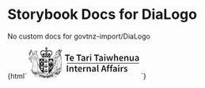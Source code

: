 

# Storybook Docs for DiaLogo

<Meta title="govtnz-import/DiaLogo" />

No custom docs for govtnz-import/DiaLogo

<Preview>
  <Story name="DiaLogo" height="100px">
    {html`
      <svg
        class="g-dia-logo example"
        focusable="false"
        height="64"
        role="img"
        width="223"
        xmlns="http://www.w3.org/2000/svg"
      >
        <title>Te Tari Taiwhenua Department of Internal Affairs</title>
        <path
          d="M23.6 12.6c.3 0 .5-.2.7-.3l.1.7c-.5-.2-1 .2-1 .6 0 .4.2.5.3.7l.3.1c.4 0 .6-.2.8-.4v.2c0 .1-.3.1-.3.3.2.5.5 1 .6 1.6-.3.3-.1 1 .5.9l.8 1.9-.5 1.3c.4.3 1 .4 1.5.7v.3a27.4 27.4 0 019-1.4c2.6.2 4.8.7 6.8 1.4l.1-.2.8-.3.7-.4-.5-1.3v-.2l.9-1.7c.4 0 .6-.1.6-.5l-.2-.4.7-1.6-.4-.3.1-.2c.1.3.4.4.7.5.8 0 .9-1.3.2-1.5h-.6l.2-.6.5.2c.5 0 .7-.2.8-.6 0-.7-.7-1-1.2-.6v-.7c.4.3 1 0 1-.6 0-.5-.2-.8-.8-.8-.3.1-.4.3-.5.5l-.3-.6c.9.2 1.2-1 .5-1.4a2 2 0 00-.5 0c-.3 0-.5.3-.6.7L45 8c.4-.1.6-.3.6-.7 0-.7-.8-1-1.2-.5a1 1 0 00-.1.8l-.8-.2.3-.2c.2-.5 0-1.1-.5-1.2-.5 0-.7.3-.8.6 0 .4.1.6.2.7h-.8c.3-.5.1-1.1-.4-1.2-.5 0-.7.3-.8.6 0 .4.1.6.2.7l-.7.2c.3-.6 0-1.2-.7-1.2-.4.1-.7.6-.5 1.2l.4.3-.9.3c0-.2.2-.5 0-.8 0-.1-.2-.3-.4-.3-.5-.1-.8.2-.9.6 0 .4.3.6.5.8l-.6.1c-.2-.4 0-.8-.1-1.2l-.2-.2c.3-.3.5-.7.5-1.2 0-.9-.4-1.3-.9-1.6h.3l-.2-.4c-.2-.3-.5-.8-.4-1.3l.8.2.8.5V1.1c-.2 0-.3.2-.4.3l-.5.3-.8.1.2-.8.8-1h-2.5-.4l.2.3c.4.4.8.8.8 1.5-.5 0-.9-.2-1.2-.3l-.4-.4v2.4c.4-.3.9-.8 1.6-.7 0 .4-.2.6-.3.9l-.2.4-.3.3h.3c-.4.4-.8.8-.8 1.5s.2 1 .5 1.4c-.4.2-.1 1-.3 1.4a2 2 0 01-.7-.2c.4-.1.7-.6.4-1-.3-.6-1.2-.4-1.3.1l.1.7-.9-.3.5-.5c0-.3 0-.7-.2-.9-.4-.2-1 0-1.1.3-.1.2 0 .6 0 .8l-.6-.3c.1-.2.3-.6.1-1l-.2-.1-.3-.2c-.7 0-1 .7-.7 1.2a7 7 0 01-.7 0l.2-.6c0-.4-.3-.7-.8-.7-.4 0-.7.6-.5 1 0 .2.2.3.3.4l-.8.2c.2-.5 0-1.1-.7-1-.4 0-.7.3-.6.8 0 .3.3.5.6.6l-.6.5c0-.4-.2-.6-.5-.8-.6 0-.8.2-1 .5 0 .7.4 1 1 1 0 .2-.2.4-.3.5-.2-.2-.4-.4-.9-.4-.3.1-.5.4-.5.8s.3.7.8.6h.3v.6c-.5-.3-1.1-.1-1.3.3 0 .6.2.9.6 1zm4 7.9l-1.2-.5.5-1.1c.4 0 .8.2 1.1.4 0 .4-.2.8-.4 1.2zm2.7-1c-.2-.4-.3-.9-.3-1.4l2-.4.3 1.4c-.7.2-1.4.4-2 .4zm5-.4l-.6-.5c-.2-.1-.5-.2-.7-.5l1.3-.9 1.4 1-1.3.9zM35 9.9V9c-.2-.2-.1-.8.1-1l-.2-.6c.2-.6 1.4-.5 1.2.3l-.2.3c.2.3.3.7 0 1 .2.3.3.7 0 1 .2.2.3.5 0 .8l.2.3c0 .5-.4.8-.8.7-.4 0-.5-.7-.3-1-.2-.2-.1-.7 0-.9zm.1 4.8c-.1-.2 0-.6.3-.6.3-.1.4 0 .5.3 0 .5-.5.6-.8.3zm5.4 5l-2-.6.4-1.4 2 .5c0 .5-.3 1-.4 1.4zm2.7.9c-.2-.4-.4-.7-.4-1.2.4-.2.7-.4 1.1-.4l.5 1-1.2.6zm-6-8.7l-.2-.1V9.4c.8-.3 1.6-.4 2.2-.7.7-.3 1.4-.6 2.3-.7h.8c.7 0 1.5.2 2.2.5.9.5 1.5 1.4 1.6 2.7 0 1.2-.2 2-.6 2.9l-.6-.2c.2.5.4 1 .4 1.7l-.1.4c-.5-.2-.8-.6-1-1l-.1-.3c-.3.1-.3.5-.5.8-.1.5-.5.9-.6 1.3.4-.1 1.3-.2 1.8 0-.4.8-1.3 1.4-2.5 1.1-.6-.2-1.1-.5-1.2-1.2.3 0 .5-.6 0-.7.1-.3.6-.8 1-.4-.1.3-.5.7-.2 1 .4-.4 1.1-.6 1.4-1.2.3-.8 0-1.7-1-1.5l-.4.2.2-1.3c0-.6 0-1.1-.4-1.5l-.4.2c-.5.6-1 1.2-1 2.2-.2 0-.2-.3-.3-.4-.3-.3-1-.2-1.3.1l-.3.7c0 .9.5 1.2.7 1.9.4-.1.3-.6.4-1 .1-.1.3 0 .5.1v.7c-.4-.2-.5.4-.2.5-.4.7-1.6 1.1-2.6.8-.7-.4-1-1.1-1.1-2 .8 0 1.3.4 1.8.8l.1-2.8c-.2 0-.3.3-.5.3l-.6.4c-.2 0-.5.2-.9.1 0-.9.7-1.5 1.2-2zM36 5.6l.6.1c.1 0 .4 0 .4.3-.4 0-1 0-1.2-.2V4.5h.2v1.1zm0-3.4l-.1.3c-.2.3-.7.2-.7-.2s.6-.5.7-.1zm-2 3.7c.1-.3.7-.2 1-.3.2-.3 0-.8.1-1.1 0-.1.2 0 .2 0v1.3l-.8.1c-.2 0-.4.1-.4 0zm-8.6 3.6c.6-1.1 1.9-1.6 3.6-1.6l1.5.2c1 .5 2.2 1 3.5 1.2v2.5h-.2c.5.6 1.1 1.1 1.2 2.1-.9 0-1.4-.4-2-.8v2.8c.5-.4 1-.9 2-.9 0 .4-.2.8-.4 1-.1.4-.4.7-.6.9-.3.2-.7.3-1.2.3-.7-.1-1.3-.3-1.7-.9 0 0 .2-.1.2-.3 0-.2-.2-.3-.4-.3 0-.3.1-1 .6-.7 0 .3 0 .8.3 1l.2-.5c.3-.4.6-.7.6-1.3-.1-.6-.4-1-.8-1.1h-.6l-.5.5c0-.5-.2-1-.5-1.4-.2-.4-.4-.8-.9-1-.2.1-.2.4-.3.7l-.1.9c0 .4 0 .8.2 1.2-.6-.5-1.7 0-1.6.9l.1.4c.3.7 1 .9 1.5 1.3V16c0-.2-.3-.4 0-.7.4-.1.6.3.7.6-.4 0-.3.6 0 .6-.1 1-.8 1.3-1.8 1.3-.9 0-1.5-.5-1.8-1.2.5-.2 1.3-.1 1.7 0l-.3-.8c-.3-.4-.4-1-.7-1.3l-.2.5c-.3.3-.6.6-1 .7v-.6l.2-1 .2-.4-.6.2c-.4-.6-.5-1.5-.6-2.4 0-.9.2-1.5.5-2.1z"
          fill="currentColor"
        ></path>
        <path
          d="M66.8 43.7v.3h-.2c0 .1.1.3 0 .4h-.1v.2h-.2v.3H66v.3H66v.3h-.2v.3l-.2-.1c0 .1.2.3.1.4-.1 0-.2-.2-.3-.1l.1.3v.1l-.4-.1c0 .1 0 .3.2.4l-.1.2c-.2 0-.2-.3-.5-.3 0 .2.1.5.3.6l-.1.1c-.2 0-.3-.4-.5-.4l.1.6.2.1-.2.1c-.2-.1-.2-.4-.5-.5l.1.7.2.1c0 .1 0 .2-.2.2-.2-.2-.2-.6-.5-.7l.2.9h.1l-.1.3-.2-.2-.1-.3c-.2-.1-.1-.4-.4-.5l.1 1 .3.3-.2.2-.2-.1v-.2c0-.2-.2-.3-.3-.5 0-.1 0-.3-.2-.3v1h.1v.2l.3.2-.3.3-.2-.2v-.1-.2l-.1-.2-.4-.8V49.8c0 .2.2.2.3.3 0 .2-.2.3-.3.3l-.2-.2s.1-.1 0-.2v-.3-.1-.1l-.1-.1v-.1c-.1-.3-.1-.7-.3-1-.2.3 0 .7-.2 1 .1.2 0 .3 0 .4l.1.3-.1.1.1.3h-.1c0 .3.2.3.3.4l-.4.3v-.3h-.2l.1-.4h-.2l.1-.4h-.2v-.3-.2-.2l-.1-.3-.2-.5-.1-.2c-.2.3 0 .7-.1 1v.8c-.7-.9 0-2 .1-3l1.6-1-1.2-.3-1 1.6-1.4-.2-1 1.4c-.4 0-.7-.3-1-.4v.9h.3l-.1.9v.9l-.1.1c0 .2.2.2.1.3h-.2c0 .4.3.5.3.6h-.3c0 .3.2.5.3.7h-.3c0 .3.4.4.6.7-.4.1-.7.3-1.1.3 0-.1.4-.3.4-.6h-.4c.1-.2.3-.3.3-.6h-.4c.1-.2.3-.4.2-.6h-.2l.2-.4c-.1-.1-.2 0-.2-.2V51v-.1-.3h-.1v-.2l-.1-.4c0-.2 0-.6-.2-.7h-.1v1H55v.3.3H55l.1.4c-.3 0 0 .4 0 .5h-.2c0 .3.2.4.3.6h-.3c0 .3.2.5.3.6h-.4c0 .4.4.5.6.8a5 5 0 01-1.3.3c0-.2.4-.3.4-.6-.1-.1-.2 0-.4 0 .1-.2.3-.3.3-.6H54l.2-.6-.2-.1.1-.4-.2-.1.2-.3h-.2l.5-.7c0-.2 0-.4-.2-.6v-.7-.5c0-.6 0-1.2.3-1.9V47c.4-1 1-2.9.6-4.7h-.2l-.2.1c.3 1.7-.3 3.5-.6 4.4v.2c-.3.7-.3 1.4-.4 2v.4l.1 1 .1.3c0 .2-.2.4-.3.4l-1.2.4c-.4.4-.6 1-1.4 1.1l-.5.5c-.2 0-.5 0-.4-.2.1 0 .4.2.4-.1l-.2-.3.3-.4c-.3 0-.3.6-.6.5 0-.2.3-.3.2-.5-.1 0-.1.2-.3.2 0-.2.3-.2.3-.4H50l.3-.2v-.2l.2-.1 1.4-1.4c.5-.3.5-.6.5-.8l.1-.3c.2-.5-.1-3-.2-3v-.6a21 21 0 00-.2-2v-1.7h-.2s-.2 0-.2-.2c.1-.1.2-.5 0-.6l-.1.8h.2-.2v1.9a31.3 31.3 0 01.3 2.5c.1.6.3 2.5.2 2.7l-.1.4c0 .2 0 .3-.3.5l-1.3 1.2.1-.1-.1-.2v-.1-.2-.1-.2l-.1-.4-.1-.2-.2.1c.1.2-.1.2 0 .4h-.1c0 .2-.1.3 0 .4-.1 0 0 .3 0 .4h-.2l.1.3h-.1l.1.4h-.2c0 .3 0 .4.2.5l-.3.1c0 .3.1.3.2.5h-.4l-1-.1c.1-.2.3-.7-.2-.6 0-.2.3-.3.2-.5h-.2l.2-.4-.2-.1.1-.3-.2-.1.1-.2-.1-.2v-.2-.2c-.1-.1 0-.5-.2-.7-.2.2-.2.4-.2.6-.1 0 0 .3 0 .4v.1l-.1.2v.2c-.1 0 0 .3 0 .4l-.1.1.1.3-.2.1c0 .3.2.4.2.5l-.3.1.2.5-1.3.1c0-.3-.1-.3-.3-.3l.2-.5-.3-.1.2-.4h-.2v-.3-.1-.2l-.2-.2.1-.2h-.1v-.2-.1c0-.2-.1-.2 0-.4-.2 0-.2-.1-.2-.2l-.2.2v.2 1.1c-.2 0 0 .3 0 .4H45l.1.4-.2.2c0 .2.2.3.3.4l-.3.1.1.4a5 5 0 01-1.1.3v-.3h-.4c0-.2.3-.3.2-.5h-.2v-.4l-.1-.1c0-.2 0-.3-.2-.4a.2.2 0 000-.3c1.8-1.5 3.3-3.3 4.4-5.4l.5-1.2.6-1.1.6-1.1 1.3-2.6.8-1.8v3.5s-.1.2 0 .2c.2-1.1 0-2.5 0-3.8l.4-.6v1.5c0 .3-.2.6 0 .8.3-.2 0-.7.2-1v-1.7l.2-.5V35.8l.8-1.4c0 2.4 0 5-.2 7.3.2-.3.1-.9.2-1.3v-.8-.2-.7V37v-2.5-.3l.4-.8V35c.3 0 .2-.2.2-.4v-1.3c.3 0 .2-.3.4-.3-.3 2.2 0 4.8-.2 7.3v1.7c.2-1 .1-2 .2-3.1v-4.6-.1l.4-1c.1-.4.4-.7.3-1-.2 0-.2.2-.3.4l-.4.9v-1l.4-.9s.3-.2.2-.3l2-4.5c.4 0 .8 0 .8-.4.2 0 .4-.3.4-.6a.5.5 0 000-.7c.3-.2.2-.6 0-.7 0-.5.4-1 .6-1.6l.4-.8c.2-.2.2-.6.5-.7 0 .1 0 .3.2.3h.1c0-.4-.2-1 0-1.2l.1 1h.2v-1.6c.2-.3.2-.7.5-1 0 .7.4 1.3.3 2v.1c.3 0 .3-.3.3-.6l-.4-2 .4-.6.5 2.7h.1l.1-.3c0-.8-.3-1.5-.5-2.2v-.5-.2l.1-.2c.8.5.5 2 1 3v-1c-.2-1-.2-1.8-.7-2.3l.3-.2c.7.5.9 1.4 1.1 2.2.2.1.1.5.4.4l-.2-.6c0-.2 0-.4-.2-.6-.1-.7-.4-1.2-.8-1.6-.1 0-.2 0-.2-.2 0-.1 0-.2.2-.3l.5.5.1.1.3.4c.4.3.6.7.8 1.1.2.2 0 .7.3.8l.1-.1c0-1.2-.9-1.8-1.4-2.5l.8.5.4.6.1.2.2.5.1.9c-.2.3.2.6.2 1 0 0-.1.3 0 .4.2-.1.2-.4.1-.7l.1.1.2.7-.1 1-.2.7v.5c.2 0 .1-.2.1-.3l.1-.5v.5l.2 1.8a21.7 21.7 0 00-.2 2.5l-.1 3.2a53.1 53.1 0 00.6 8.3V41s0 .2-.2.2v-1H65c0 .4-.1.9-.4 1.2v.1l-1.7.8-1.7.7-1.5.9-1.5.9.1-1.3.1-.6-.1-.5c-.1 0-.2.1-.1.2-.2.5-.5.8-.6 1.4v.7c0 .1 0 .3.2.2.1-.1 0-.5 0-.8 0-.3.2-.7.4-1l-.2 1.7h.1c-.5.3-1 .7-1.7.8l.2-.4c0-.2.2-.3.1-.4-.2 0-.2.2-.3.3l-.3.7-.2.5c-.1.1-.2.3 0 .3s.1-.4.3-.4v.3l.3.1 1.1-1.4 1.3.2c.4-.4.7-1 1-1.6l1.3.4.5-.8.5-.7 1.5.5c.4-.5.5-1 .8-1.5l1.2.5v-1.6h.2v-.1h.1v-.8-1.5-.3-.5-.1l-.1-.8-.2-1.3-.2-.6h.1c.2 0 0-.4 0-.6l-.1-.3v-.1-.9a20.8 20.8 0 01-.1-1c.1 0 0 .4.2.3 0-.5 0-1-.3-1.5a113.1 113.1 0 010-1.6c0-.5.3-1.2.1-1.7v-.8a52.4 52.4 0 01.4-2.1l-.1-.7v-.1l-.2-1.5v-1.7h.1V20c0-.2 0-.3-.2-.4l-.2-.6a4.8 4.8 0 01-.4-1.5l.1-.1a3 3 0 00-.4-.9l-.4-.4-.2-.2-.3-.2h.4c.4.3.8.5 1 .8l.2.2.1-.1c-.4-1-1.5-1.3-2.8-1.4h-.2l.1-.3v.3l.6-.6c.4.6.8.6.8.6h.3V15c0-.3.2-1.3.4-1.5.2-.2.2-.6.3-1 0-.4-.2-.7-.4-.9l-.2-.3.5-1c.1 0 .5-.2.5-.4v-.2l.1-.7h.2V9c.2-.2.1-.3 0-.5a7 7 0 001.2-2.3L66.6 5h-.2c0-.1-.1-.1-.2 0-1 .1-1.6 1.6-1.9 2.5a3.4 3.4 0 01-.2.4l-.2-.3-.3.8h.1l-.2.2c-.2.1-.3.4-.3.5l-.2.3v.5l-.4 1a3 3 0 00-1 .4v-.7l-.1-.8c.4-.1.6-.4.8-.7V8l1.4-1.3c.7-.6.4-1 .2-1.3-.3-.4-.8-.3-1-.2h-.1l-1.4 1.6.6-1.1c.2-.7 0-1-.6-1.2h-.5c-.4.2-.6.8-.6 1l-.7 2c-.5-.1-2.2-.5-4 1 0 .1-.2.5 0 .8l-.3.4c-.2.2-.5.6-.3 1-.4.5-.8 1-.7 1.4 0 .2.1.3.2.3v.3l.1.7v.6c.2.3.5.6 1.6.5l.1.5v.3l-.5.2a40.9 40.9 0 01-1.6.6c-.5 0-1.1 0-1.5.2-.6.3-1.1.8-1.8 2.1l-1 1.4a18.9 18.9 0 00-1.3 2c-.2.2-.6.7-.5 1.4h-13a60.2 60.2 0 00-6.9 0L28 23c-.6-.4-1.5-.6-2.2-.8h-.6s-1 .3-2.1.1c-1.4-.2-2.8-.2-3.2-.1V22a9 9 0 01-1-2.8 3 3 0 00-.3-.5v-.6l-.9-1.4c-.6-1.1-1.2-1.4-1.3-1.4l-1.6-.7.2-.7c.3 0 .7.2 1 0 .3-.3.3-.7.3-.8l.2-.3v-.4-.3c.3 0 .4-.1.5-.3v-.3l-.3-.6v-.2c.3-.4.2-1 .1-1.4.2-.1.3-.3.3-.5.1-.4 0-.6-.1-.8-.2-.2-.5-.2-.8-.2-.4-.3-.9-.3-1.3-.2h-.2c-1.1-.6-1.7-.4-1.9-.3-.2 0-1 .3-1.3 1.5-.3.2-1.1 1.1-.7 3.4-.4.3-.5.8-.4 1.2.1.3.5.7 1 .5l.3-.2-.2.3-1.8.6-4.5-9.3.1-.4-.2-.4h-.7c-.7.2-.8.8-.8.8 0 .3.2.5.5.6L3.2 7A21 21 0 000 13.5c0 .8.2 1.5.6 2l1 1.7h.1v.2l-.1.6-.2.7-1 3.8c-.1 1.6 0 2 .9 3.2l2.2 2.5c.4.5.8.9.9 1.5.1.7.5 1.3.8 1.4.3.2.7 0 1-.4l.1-.6.2-.6v-.2c0-.2 0-.3-.2-.5a2.7 2.7 0 01-.7-.8l-.2-.6c0-.4.4-2.5.8-3.5.5 0 1.9-.2 3.2-.8.2.6.5 1.2 1 1.6v.2l-1.1 2.5c-.3.6-1 2.4-1.1 4.9a266 266 0 000 4.8l-.3 1.3-.3 1.4V47l.1 1.3-.2.3v.2h-.2s-.2 0-.1-.2l.2-.2.1-1c-.2.1-.2.5-.5.7l-.1.3c0-.1-.2-.1-.2-.3H7l.2-1c-.3.2-.4.6-.6.8l-.1-.2c.2-.1.3-.6.3-.8-.3 0-.3.4-.6.5v-.2l.2-.6c-.2 0-.3.3-.5.4l-.1-.2c.1 0 .3-.4.2-.5l-.4.2-.1-.2c.2 0 .1-.2.2-.4l-.4.2V46v-.4s-.2.2-.3 0l.2-.2h-.3v-.3h-.2l.1-.2h-.2v-.3h-.2v-.3l-.2-.1V44H4v-.3l-.2-.1v-.2l-.4-.2s.2.2.1.4h.2v.3l.2.1v.2l.2.1v.2l.1.1v.2s.2 0 .2.2c0 0-.1 0 0 .2h.1v.3h.2c0 .1-.2 0-.1.2l.3.1-.3.2c.1.2.5 0 .5.2l-.3.3h.5v.2c0 .1-.3.1-.3.3h.6c0 .3-.4.3-.4.5l.7-.1v.1c0 .2-.5.2-.6.4h.9l.2.1c-.3.2-.7.2-.9.4h1v-.1l.2.1c-.3.3-.7.3-1 .6h1.1c.1 0 0-.2.2-.2l.3.3h-.4l-.9.5c.3.2.8 0 1 0H7.4l.2-.2c.1 0 .2 0 .3.2l-.2.3h-.2l-.2.2H7l-.4.3-.3.2c.3 0 .7 0 1-.2h.2l.3-.2c0 .2.1.2.2.3v.2h-.2l-.1.1-.4.2c-.2.1-.3.3-.5.3 0 .1-.3.1-.2.3l.9-.2h.1c.2 0 .2-.2.2-.2h.5l.2-.2.1.1.2-.5.5.4h-.3v.3h-.3v.2h-.4v.2h-.2v.2h-.3v.1h-.2l-.8.7 1-.3h.2l.2-.2h.1l.2-.1s0 .1.1 0c.2 0 .2-.1.3-.2l.1.1c.2 0 .2-.2.3-.2l.2.1c.2-.1.2-.3.2-.6l.2.1c-.2.2-.4.8-.2 1-.2 0-.4 0-.5.2 0 0 .1.1 0 .1l-.3.1v.2h-.2v.2h-.2c0 .2-.1.2-.2.2-.1.4-.6.4-.7.8l.4-.1.3-.2h.3v-.2H9l.1-.1h.2l.1-.2h.2l.2-.2h.2l.2-.3c.1 0 0 .2.2.2.1 0 0-.2.2-.2.2.1.5.1.6.3-.2 0-.5 0-.6.2l.1.1c-.1.1-.3 0-.4.2v.1l-.2.1v.2h-.2v.2c-.3 0-.2.2-.4.2v.1c-.2.1-.4.3-.5.6.3 0 .5-.2.7-.4h.2c.1-.2.2-.2.3-.2l.1-.2h.2l.2-.2s0 .1.2 0l.1-.2h.2c.2 0 .2-.3.3-.4 0 0 0 .2.2.2s.2-.3.3-.5c0 .1 0 .2.2.2.2-.1.1-.5.2-.8l.8.4-.6.1c0 .2.2.2.3.3-.3 0-.6 0-.7.2 0 .1.2.1.2.3-.2 0-.5 0-.5.2v.2h-.3v.3s-.2 0-.3.2v.1l-.2.1v.1l-.1.2-.2.2-.4.5v.2c.3 0 .4-.3.6-.3v-.2h.3l.3-.3.1-.2h.2l.1-.3.2.1.2-.4.2.2.2-.6c.1 0 .1.2.3.2.2 0 .1-.4.2-.6l.3.3v-.9c.3 0 .4 0 .6.2l.5.1c-.2.1-.6 0-.6.3l.2.2c-.2 0-.5 0-.5.3l.2.2c-.2.1-.5 0-.6.3l.2.2c-.2 0-.4 0-.4.2v.2s-.2 0-.2.2v.2h-.2v.2h-.1v.3c-.1 0-.2 0-.1.2-.2 0-.3.3-.4.5v.1c.2 0 .2-.1.3-.2.2 0 .3-.1.3-.3l.2-.1h.1l.1-.2h.1V56h.3v-.3h.3l.1-.4.3.2-2.1 3c-.2.6 0 1 .2 1.4.4.5 1 .9 1.8 1h.4c.3 0 .5-.2.7-.3l.7-1s0-.3.2-.3c1 .7 2 1.5 3.6 1.7.7 0 1-.4 1.3-.8v-1.5c.3 0 .2-.4.2-.6.1 0 .2.1.4 0v-.6s.1.2.3.2c.2-.2 0-.8 0-1l.4.3c.2 0 .2-.3.2-.5h.5v.1c0 .2.2.1.3.2-.2.2-.6.3-.7.6l.3.2c-.2.1-.5.1-.5.4l.2.2c-.2 0-.5 0-.5.3l.2.2c-.2 0-.3 0-.4.2l.1.2-.2.1v.2l-.1.2v.2c-.2 0-.1.2-.3.3v.1l-.1.4v.2h.2c0-.3.2-.2.2-.4h.1v-.2c.3 0 .2-.2.2-.3h.2v-.2h.2l.1-.3h.2V59l.2.1c.3 0 .1-.4.2-.5h.2c.2 0 0-.4.1-.6l.3.2c.3-.2.2-.6.2-1 .2.1.2.3.4.3.2-.1.1-.5.2-.8l.3.2v.3l.3.2c-.3 0-.6.2-.8.5l.3.2c-.2 0-.5.1-.6.3 0 .2.2.2.2.3-.2 0-.4 0-.5.2l.2.2c-.1.1-.3 0-.4.2l.1.2c-.2 0-.3.2-.2.4l-.2.1v.2H23c0 .3-.2.2 0 .4-.2 0-.1.2-.3.3v.3l.3-.1c0-.2.2-.2.2-.3h.1v-.2h.2v-.2h.2V60h.2l.2-.3h.1l.1-.4.2.2h.1V59l.3.1c.3 0 .1-.4.2-.6.1 0 .1.2.3.2.2-.2.2-.6.2-1l.4.4c.3-.1.2-.7.2-1l.4.4.2-.2.3.1-.5.4c0 .2.2.2.3.3-.2.1-.6.1-.7.4l.3.2c-.2.2-.5.1-.5.4l.2.2c-.2 0-.4 0-.5.2l.2.2-.3.2v.2l-.1.1v.2l-.2.1v.2c-.1 0 0 .2-.2.3l-.2.4v.2h.2c0-.2.2-.2.3-.4.1-.1.3-.1.3-.4h.1v-.2h.3v-.3h.2V60h.3c.1 0 0-.4 0-.4h.3c.2 0 .1-.4.1-.5l.3.1c.3 0 0-.6.2-.8 0 0 .1.2.3.2.3 0 .1-.5.2-.8l.3.2h.2l.3.1c-.2.2-.6.1-.7.4 0 .2.2.1.3.2-.3.1-.6.1-.7.4l.2.2c-.2 0-.4 0-.4.2v.3s-.3 0-.3.2v.1l-.2.2v.1l-.2.1c0 .1.1.1 0 .2v.3h-.2l-.3.6v.1h.2l.2-.2h.1l.2-.4h.1l.1-.1h.2v-.3h.2l.1-.3s0 .1.2 0l.1-.3h.2c.2 0 .1-.3.2-.4l.3.1.2-.7s0 .2.2.2c.3 0 .2-.5.3-.7l.3.3.1-.1c.1 0 .2 0 .3.2-.3 0-.6 0-.7.3l.3.2c-.2 0-.6 0-.6.3l.1.2-.4.1v.3h-.2v.3h-.2v.2h-.2v.3l-.2.2c-.1.3-.4.3-.4.7.3 0 .3-.2.5-.2 0-.2.2-.2.2-.3.1 0 .2 0 .2-.2h.1l.1-.2h.2V61h.3v-.3h.3l.1-.4c.4.4.4-.2.5-.5l.2.3c.3-.1.2-.4.3-.7l.2.3.2-.1.2.2c-.2 0-.5 0-.5.3l.1.2c-.2 0-.5 0-.5.2v.2H30v.3h-.2v.3h-.2v.2h-.2v.2l-.6.7v.1c.3 0 .5-.2.7-.4.1 0 .1-.2.3-.1v-.2h.2l.1-.2h.2l.1-.3.2.1c.1 0 0-.3.2-.3h.2l.2-.5c.1 0 .1.2.3.2.2 0 .1-.4.2-.5 0 .2.4.1.5.4l-.5.1v.3l-.4.1v.2H31v.3h-.3v.2h-.1l-.2.2v.2c-.3.2-.6.3-.7.7.4 0 .6-.4 1-.5.1-.1.1 0 .2 0l.1-.3h.2l.1-.2.2.1.2-.3.1.1c.2-.1.2-.3.3-.4l.2.1c.2 0 .2-.3.3-.4l.4.4-.5.1.1.2s-.2 0-.3.2v.2H32v.2h-.3v.2c-.3.4-.6.6-.7 1 .3 0 .4-.4.8-.4V63h.1l.1-.1h.1l.2-.2h.1l.1-.2h.2l.2-.3h.2c.1 0 0-.2.2-.3l.2.1v-.4c.3.1.3.4.4.6l.2-.6-.2-.5c.2 0 .5 0 .6-.3h-.1c0-.2.3-.2.3-.4v-.1l.2-.2V60H35.3v.2l.3.2-.1.2.3.2-.1.2c0 .2.4.1.6.2l-.2.5c0 .3 0 .6.2.7.1-.3 0-.6.3-.7l.1.4.2-.1c0 .2 0 .4.2.4l.2-.1c0 .1 0 .3.2.4 0 0 0-.1.1 0l.2.2h.1v.2h.4l.1.2c.3 0 .4.4.7.4 0-.3-.3-.4-.4-.7h-.1v-.2h-.2v-.2h-.2v-.2l-.2-.1V62l-.4-.2.1-.1c0-.2-.3-.1-.4-.2l.4-.4c0 .2.1.4.3.5 0 0 0-.2.2-.2 0 .1 0 .4.3.4h.1s0 .2.2.2h.2c0 .1 0 .3.3.2v.2h.2c.5.1.6.5 1 .5 0-.2-.3-.4-.4-.5 0-.2-.2-.2-.2-.3h-.1V62h-.3v-.2h-.2v-.2l-.3-.1v-.2c0-.2-.2-.2-.4-.2 0 0 .1 0 0-.2 0-.2-.3-.1-.5-.2l.4-.2s0-.2.2-.2c0 .3 0 .5.2.6l.2-.2c.1.2 0 .5.3.5 0 0 .1-.1.2 0l.1.3h.2l.1.2h.2l.1.2h.1l.1.2c.2 0 .2.2.4.1 0 .2.3.3.5.4.2-.2 0-.2 0-.4-.2 0-.2-.2-.3-.2l-.2-.2v-.1l-.2-.1v-.1l-.2-.1v-.2l-.3-.1.1-.2-.4-.2c.1 0 .2 0 .1-.2l-.5-.2s.2 0 .2-.2c-.1-.2-.4-.2-.6-.2l.3-.2h.1l.3-.2c0 .3 0 .6.2.7l.2-.3c0 .3 0 .6.3.7 0 0 0-.2.2-.2l.1.5.2-.1c0 .1 0 .3.2.3h.2v.3h.2v.1h.2c0 .1 0 .2.2.2.1.3.4.3.5.5h.2c0-.2 0-.3-.2-.4 0-.1 0-.3-.2-.3l-.2-.4h-.2v-.2l-.2-.1v-.2l-.3-.1c.3-.2 0-.4-.3-.4l.2-.2c-.1-.3-.4-.3-.7-.3.2 0 .3-.1.3-.3 0-.2-.4-.2-.6-.3.1 0 .2-.2.4 0l.3-.3c0 .2 0 .7.2.7s.2-.2.3-.2c0 .3 0 .6.2.7l.3-.1.1.5c.1 0 .2-.1.2 0l.1.3h.2l.1.3h.2v.2h.2v.1h.2c0 .3.2.2.2.4.2 0 .2.3.5.3v-.2c-.2-.2-.1-.5-.4-.6 0-.2-.2-.2-.1-.4l-.2-.2v-.1l-.3-.2.1-.1c0-.2-.2-.2-.3-.2v-.2c0-.2-.2-.2-.3-.3l.1-.2c0-.3-.4-.2-.6-.4.1 0 .2 0 .3-.2-.1-.3-.5-.2-.7-.4l.3-.1h.1l.4-.2.1.8.4-.2c0 .3 0 .7.2.8l.3-.1v.6h.3v.4h.3v.3h.2v.3h.2l.1.2h.2l.1.4c.2 0 .3.2.4.3h.1v-.2c-.1-.2 0-.5-.3-.7v-.2h-.2v-.2l-.1-.2V60s-.2 0-.3-.2l.2-.1c0-.2-.3-.2-.4-.3l.2-.2c-.1-.2-.3-.3-.5-.3l.2-.2c0-.3-.4-.4-.7-.5.2 0 .4 0 .4-.2 0-.4-.5-.4-.7-.5l.5-.2s0 .3.2.3.2-.2.4-.4c0 .3-.1.9.2 1 .2 0 .2-.3.3-.3 0 .3 0 .8.3 1l.3-.3c0 .3-.1.6.1.7l.3-.1.1.5h.2l.1.3h.2l.1.3h.2v.2h.2v.2l.2.1v.2h.2c0 .1.2 0 .2.3h.2v-.2c-.1 0 0-.2-.2-.3v-.2l-.1-.2-.2-.1V60L47 60v-.2s-.2 0-.2-.2v-.1l-.3-.2.1-.2c0-.2-.3-.2-.4-.3l.2-.2c0-.3-.4-.2-.6-.4.1 0 .2 0 .3-.2-.1-.3-.6-.3-.8-.5.1 0 .4 0 .4-.3l-.1-.1c.1-.1.2-.3.4-.3v.9c.3 0 .3-.2.5-.3 0 .3-.1.8.1 1l.4-.2v.6h.3l.1.5h.2l.1.4s.1-.1.2 0c0 .2 0 .3.2.2v.3h.2v.2l.2.1v.1h.1c0 .3.2.3.2.4h.3v-.3l.2.2.2.2.3.1H51l1.6-.7 1.3-.8c.4.7.7 1.5 1.7 1.6 1.3-.2 2.1-.7 2.4-1.8v-.3c-.8-1.5-1.8-2.7-2.6-4l-.7-.4v-.2l-.7-.2 1.4-.4c0 .3-.2.8 0 1 .2 0 .2-.2.3-.3 0 .3 0 .6.2.7l.2-.2c0 .4.1.8.4.5 0 .2 0 .4.2.4h.2c0 .2 0 .4.2.3v.2h.2l.1.2h.2l.1.2v.2c.3 0 .4.3.6.3v-.1c-.1-.2-.1-.5-.3-.6a.2.2 0 00-.1-.2l-.2-.3-.2-.2V56s-.2 0-.2-.2v-.1c0-.2-.2-.1-.3-.2l.1-.2c0-.3-.3-.2-.5-.3l.2-.2c0-.3-.4-.2-.6-.4l.3-.1c0-.3-.5-.2-.6-.3.3-.1.7-.4 1-.3 0 .2-.1.7 0 .8.2 0 .2-.1.3-.2.1.2 0 .5.3.6l.2-.2c0 .2.1.4.3.5.1 0 .1-.1.2 0 0 0 0 .2.2.3 0 0 0-.1.1 0 0 0 0 .2.2.2h.2v.2h.2v.2h.2l.2.1c0 .3.4.3.5.5h.2v-.2l-.5-.5-.1-.2v-.1c-.2 0-.2-.1-.2-.2l-.2-.1V55l-.3-.1c.2-.2-.1-.3-.3-.4v-.1c0-.3-.3-.2-.5-.3 0 0 .2 0 .2-.2 0-.3-.4-.2-.6-.3.1 0 .3 0 .2-.2 0-.2-.3-.1-.5-.2l.8-.3c0 .3 0 .7.2.8.1 0 0-.2.2-.2 0 .2.1.4.3.5.1 0 0-.2.2-.2 0 .2 0 .4.3.5l.2-.1.1.3.2-.1c0 .1 0 .2.2.3h.1l.1.1h.2v.1c.5.1.6.5 1 .5 0-.4-.5-.5-.6-.9h-.2v-.2h-.2v-.2h-.3V54l-.3-.1v-.3l-.5-.1.2-.2c0-.2-.4-.1-.6-.2.2 0 .3 0 .4-.2.2 0 .2.2.3.2.1 0 0-.2.2-.2 0 .2 0 .4.3.5.1 0 0-.2.2-.2 0 .1 0 .4.3.4l.1-.1.2.3h.2l.1.1h.2v.2h.2c.4 0 .7.5 1 .4 0-.2-.2-.4-.4-.5L62 54v-.1l-.2-.2h-.2v-.2h-.3v-.2l-.3-.1v-.2c0-.1-.3 0-.4-.2v-.2l-.3-.1v-.7h.3c0 .2 0 .5.2.5l.2-.1c0 .1.1.3.3.3v-.2c.2.1.2.3.4.3h.1l.2.1h.1l.2.1h.2c.3.1.6.3 1 .3-.1-.2-.3-.3-.5-.3 0-.2-.2-.2-.3-.4h-.2v-.1h-.2V52H62v-.2h-.4v-.2h-.4s.1-.2 0-.2c0-.1-.1 0-.2 0 .2-.2.3-.4.5-.4.1.1 0 .4.2.4h.2l.1.1h.2s.1.2.3 0v.2H63l1 .2c-.2-.3-.6-.3-.8-.6l-.2-.1h-.2V51h-.3v-.2h-.3v-.1-.1l.3-.3c0 .1 0 .3.2.4l.1-.1.2.1h.2l.2.1c.3 0 .5.3.8.2-.1-.3-.5-.4-.7-.6h-.2v-.2h-.3V50h-.3l.4-.3.2.3.2-.1h.2c.4 0 .6.2.9 0l-1-.4-.2-.1.3-.3.1.2h1s0 .1 0 0l-.9-.5.2-.2c.1.3.6.2 1 .1-.2-.2-.6-.1-.8-.4l.2-.1c.1.2.6 0 .8 0 0-.2-.5-.1-.6-.4.2 0 .6.1.8 0l-.5-.4.1-.1h.6c0-.1-.4-.1-.4-.3 0-.3.3 0 .5-.2 0-.1-.2-.1-.2-.3l.4-.1s-.2 0-.2-.2h.3l-.1-.3h.2v-.3h.2l-.1-.3.2-.1V45l.2-.1v-.2l.1-.2v-.1l.2-.2v-.1l.2-.2v-.1l.2-.3c-.2 0-.3.3-.5.2zm-16.4 9H50h.3zm14.7-11.4l-.2.1.2-.6v.5zm-12.5 11h-.3c0-.1.3-.4.1-.5 0-.3.5-.3.8-.4l.3.3h-.2c-.1.3 0 .4.1.5h-.2c-.2.2.2.5.2.6h-.3c0 .3.1.5.3.6H53c0 .4.3.5.5.8l-.7.1c0-.2-.2-.3-.1-.6 0 0-.3 0-.3-.2l.2-.4-.1-.1h-.3c0-.2.3-.3.3-.6zm1 2.2v.4l-.5.1-.3-.2v-.2l.9-.1zm-2.2-1.8l.1.2-.4-.1h.3zm-9.9-7H41l-.2-.2.1-.4 2.4-2.3.4.2.3.4-2.5 2.4zm1.3 7.4l-1 .4c0-.2 0-.5-.3-.4v-.5-.2h-.2V52l1.3-.8h.1v.4l.1.4-.2.2c0 .2.2.3.3.4 0 0-.2 0-.2.2v.3zm-3 .6l-.2-.3c0-.3-.1-.4-.2-.5a7 7 0 011.3-.6l.1.1v.5c0 .1 0 .2.2.2l-.2.2c0 .2.2.3.3.4L40 54l-.2-.2v-.2zm1-13.7s-.1 0 0-.2c.3-.5.8-.9 1.2-1.3l1.1 1.1c-.7.7-1.4 1.5-2.2 2.1l-.6-.6c0-.1.3-.2.3-.4s.2-.4.1-.7zm6.2 5c0 .3-.3.4-.6.4h-.1L42 41l.5-.5c.3 0 .3.2.5.3l.3.4.8.7 1.5 1.5 1.3 1.3v.1zm-2.6-3.2l1-1c.3 0 .5.3.6.5l-1 1.1c-.3-.1-.5-.4-.6-.6zm2.2-.2l-1.4-1.4.1-.5 1 .9.8.9a2 2 0 01-.5 0zm1-.2c-.8-.7-1.6-1.4-2.2-2.2l.6-.6c.5.3.8.7 1.1 1 .4.4.8.7 1 1.2l-.6.6zm-.1-1.8l-.5-.5c-.1-.2-.4-.3-.5-.6h.6c.3 0 .4.4.7.6l.6.6-.2.6-.7-.7zm1.8-4.7h-.1c0-.1 0-.3.2-.4-.1-.2 0-.5 0-.8v-8.9l.4.2c.1.1 1 .7 2 .9 0 .5-.5.7-.4 1.3l-.4.5c-.1.2-.4.4-.3.7.2 0 .2-.3.3-.4l.3-.4.5-.8s-.1 0 0 0l.3-.9 1.2.3c0 .4-.3.8-.2 1.2.3 0 .1-.5.3-.6v.4c.3-.2.1-.6.1-1l.7.2.7.2v.1l-.7 1.4-.2-.4c-.2 0-.1.2-.1.3l-.1.4-.2.8-.3.6H53l-.1.6-.3.6-.2.4v.3l-.3.3c0-1 .2-2 .4-3 .1-.3.4-.5.3-.8-.2 0-.2.4-.4.6a3 3 0 00-.2.8v.5l-.2 2.2-.2.3v-.9c0-.2.2-.4 0-.5-.2 0-.1.2-.2.3v1.6l-.2.3c0-1.2 0-2.4.2-3.5 0-.2.2-.2.2-.3l.2-1c.2-.3.4-.5.4-.8-.2 0-.2.2-.3.3l-.2.4c-.4.8-.4 2-.5 3v2.1l-2.2 4V35zM63.1 5.6h.4c.2.3.3.5 0 .8H63c-.5.3-.8.8-1.3 1.2l1.2-1.4v-.4l.2-.2zm.1 8.4l-.5.4-.1-.1h-.1c-.2 0-.3.2-.3.3-.2-.6-.3-1.4 0-1.9s1.2-.6 1.2-1.4c.2.2.2.4.2.6l-.1.7-.5.7-.3.4c0 .1-.2.3 0 .4l.2-.3c.3-.6.8-1 1-1.7l-.1-.4.2.2v.2c0 1-.3 1.4-.8 1.9zm-1.6-.9l-.1.5v-.3l-.2.1v-.2l.2-.7c0-.4.2-.9.5-1l.7-.3h.4l.1.1c0 .4-.2.5-.3.6-.5.3-1 .7-1.3 1.2zm0 1.2c0-.4 0-.6.2-.9.1.4 0 .8-.2.9zm-1.5.4v-.3h.5l.4-.3v.4c0 .1 0 .3-.2.5a.8.8 0 01-.7-.3zm1.1-1.1v-.1zm-1 .8v-.9l.3-.4.2-.1.4-.6-.2.7-.6.9-.2.4zm3-3.7l.7.4-.1.1c-.2-.1-.5-.3-.8-.3l.1-.2zm1-.2l-.8-.4V10h.5c0 .2.2.3.4.4h-.1zm-.9-.2c.3 0 .6.2.8.4l-.2.2-.1-.1-.6-.3.1-.2zm1 2v.3c0 .3 0 .6-.2.8l-.5 1.4-.3-.5v-.1c.4-.6 1-1 1-1.9zm.5-3.8l-.2.7.2.5v.2c-.8-.1-.2-1 0-1.4-.1 0 0 0 0 0zm0 .9l.1-.2v.2h-.1zm.1-.3V9v.2zm1.3-3c-.2.8-.8 1.7-1 2l-.1-.2 1.2-2.6V6zM65 7.6l-.3.1.1-.3c.2-.6.7-1.8 1.3-2.2L65 7.7zm-.4.4l.4-.1.2.3V8.7c0-.1-.1-.4-.3-.5h-.4.1zm-.4.5v.1zm-.2.2c0 .1 0 .1-.1 0h.1zm.2.1l.3-.3v-.2h.2c-.2.4-.3 1-.8 1h-.3l.1-.2c.2-.1.4-.1.5-.3zm-.3.8l.3-.1.5.5h-.4l-.2-.3h-.4l-.1-.2h.3zm-2.1-2h-.1zm0 0h-.2.1zM61 4.9c.6.2.6.3.5.6l-.1.2c-.2 0-.4 0-.5.2l-.2.7-.4.7L61 6l-.2-.6c0-.2.2-.4.3-.4zm-.6 2.8h.3c.5 0 .8.4.8.9l-.2.3-.2.1c0 .1.2 0 .2 0 .3-.2.4-.5.3-.8h.1s.2.4 0 .7c0-.2.1-.3 0-.4 0 .3 0 .5-.3.6 0 .2-.4 0-.4.2h0-.3c0-.3.2-.3.2-.7l-.2-.3h.3v.3c.3-.5-.5-.5-.8-.4l-.1-.1.6-.1c-.1-.4-.6 0-.8 0v-.2l.5-.1zm.1 1.6c0 .4-.3.7-.5 1-.1 0-.3 0-.4.2l.4-.2.6-.7v.3c-.3.8-.7 1.6-1.6 1.9v-.5c.6-.1 1-.4 1.2-.8-.2 0-.3.2-.4.3l-.7.4c-.1-.1-.2-.4-.4-.4-.4 0-.4.3-.7.3v-.4c.4 0 .9 0 1.3-.2H59l-.3.1c-.6 0-1 0-1-.6l.6.2h.7c-.5-.1-1-.1-1.3-.4l-.1-.5c.9.5 2.6.4 3.2-.3 0-.3 0-.5-.2-.6v-.1c.3 0 .4.2.4.5-.1.4-.5.5-.8.7.2.1.3-.1.5-.2zM59.4 9c-.7 0-1.2-.2-1.7-.3.5-.5 1.7-.3 2.6-.3.2.1.3.2.3.5-.5.8-2.6.9-3.2.1.4-.4 1.2.2 1.8.1.5 0 .9 0 1.1-.4-.3 0-.6.3-1 .3zm.2-1l.3.1c.1 0 .2 0 .3.2-.7 0-1.6-.1-2.2.1.3-.4 1-.5 1.5-.5zm-2.4 1a3 3 0 01-.4.1l-.5-.1c.1-.3.3-.4.6-.6l.7-.3-.9.3a2 2 0 00-.5.6h-.3l.1-.2c1.2-1 2.4-1 3-1-.8.2-1.3.7-1.8 1.2zm-2 4.1H55v-.2h.4c0 .1-.1.2-.3.2zm-1.3 15.6l.1-.4-.1.4zm-4.6 10l3.2-6.2 2.8-5.6v-.2-.1.1l.8.1-2 4.2-4 8.2-1.2 2.5v.2l.4-3.2zm8.6-14c-.1.3-.5.2-.6.5l.3-.1c.5.3-.2.5-.4.7h.4c0 .3-.4.3-.6.4l.2.1-.2.2h-.3l-1.4-.2h.2v.1h-.3v-.1l-.8-.3-2.3-.5c-1-.2-2-.8-2-.8-1-.5-1.4-1-1.5-1.5-.2-.5.2-1 .3-1.2l1.3-2c.5-.4 1-1.3 1-1.3.8-1.4 1.3-1.8 1.7-2 .3-.2.9-.2 1.2-.1h.5a36 36 0 002-.9v.4c.1.2.1.6.4.5l-.2-.3v-.8-.6l-.2-.7c.3 0 .7-.1 1-.3-.2-.1-.4 0-.5.1l-.6.1h-.2c-1 .1-1.2-.2-1.3-.3l.1-.4.1-.2c.2 0 .3-.1.4-.3 0-.3-.4-.3-.6-.4l.1-.2h.2c.2 0 .3-.1.3-.3v-.1l-.2-.3-.3.1c0 .2.3 0 .4.2 0 .2-.1.2-.2.3L55 12h-.2-.1c0-.2 0-.4.6-1.1l.1-.1c.1-.1.1-.3 0-.4 0-.1 0-.3.2-.5l.5-.6v-.2h1.2c-.1.2-.3.1-.4.1-.5.2-1 .4-1.1.9.2 0 .2-.3.4-.4.1-.2.3-.2.5-.3h.7v.6l-.7-.2c-.4 0-.6.1-.8.3.5.2 1 .2 1.2.6.2.4-.1.6-.3.8h.4c.2 0 .4.1.3.3-.1.1-.3 0-.4-.1-.2 0-.4.6 0 .8l-.3.2v.5c0 .2.2.3.3.4.2 0 .5 0 .6-.2-.3 0-.6.1-.8 0-.3-.6.4-1.2.7-.6v.1l-.3-.1c-.5 0-.2.6.1.6.2 0 .4-.2.4-.3l-.4.1-.3-.1c0-.1 0-.2.2-.2l.1.2c.2 0 .3-.1.3-.2l-.2-.4.3-.3c0-.1.2-.5 0-.6 0 .4 0 .6-.3.8H57V12c.3.1.6.1.7-.1 0-.3-.3-.5-.6-.5l.2-.5c-.2-.5-.6-.6-1.1-.7.3-.4.8 0 1.3 0 0 .4.5.4.4 1h.2l.5-.2h.3c.3.4 0 1.1-.4 1.4 0 0 0-.1-.2 0l-.1.1c-.2 0 0-.2 0-.3-.3 0-.3.6 0 .6l-.1.1c0 .8.2 1.8 0 2.5-.2.3-.9.5-.5 1 .5-.1.9-.4 1-.8.2-.8.2-1.8 0-2.6v-.1l-.2-.2.3-.2.3-.6c.3 0 .5-.2.8-.3.4-.4.6-.8.9-1.3-.1.7-.4 1.1-.8 1.5-.2.3-.6.4-1 .5.1.1.3 0 .4 0l.3-.1.5-.4c.3-.4.6-.9.7-1.5a2 2 0 01-.4 1.5l.3-.3A4.4 4.4 0 0061 10c.2.5.1 1.2 0 1.6l.2-.6c0 .4-.1.7-.3 1l-.6.8v.1l-.4.4c-.1 0-.2 0-.3 1.6l.1.1v.7c-.1.1-.3.3-.3.5.2 0 .3-.3.4-.4V15l.9.3-1.3 2.5h-.2s-.2.1-.2.3c-.3 0-.6.2-.6.5 0 .1-.2.1-.4 0-.2.2-.4.4-.7.2-.2.2-.2.5-.7.4l-.4.3a1 1 0 00-.7.1h-.1c-.2 0-.2.2-.3.2l-.6.2c-.5 0-.7.3-1.1.3 0-.4.4-.7.4-1-.2 0-.2.2-.4.3l-.2.5c-.4.3-.7.8-.8 1.4l-1.1.8c-.2 0-.1-.3-.3-.3-.1 0 0 .3 0 .4l.2.1.4.2c.3 0 .5.2.7.3.5.6 1 1 1.9 1.3l.8.2c.5-.1.7-.6 1.2-.6v.2c.3.2.7.2 1 .5l.5-.2.2.2zm.3-11.7h.3c.2.8.1 1.9 0 2.6-.2.3-.5.6-.9.6 0-.3.4-.4.6-.7.2-.7 0-1.7 0-2.5zm.5 5.5l.4-.1-.2.5c0 .1 0 .4-.2.4 0-.3-.2-.6 0-.8zm-3.5 5c-.3.1-.1.6-.3.9-1-.1-1.6-.5-2.1-1v-.8l.2-.5V22c.2-.2.2-.4.3-.7.1-.2 0-.6.3-.6l-.1 2.7-.2.5c.3 0 .3-.2.4-.4l.1-.6V22c0-.6 0-1.3.3-1.6v1l.2 1.3c0 .2-.2.5 0 .6.2 0 .2-.4.2-.6l-.1-2v-.2l.3-.2c0 1 .4 1.6.3 2.6 0 .1-.1.3 0 .4.3-.1.3-.4.3-.7l-.3-2.4.4-.2v.8c.2.5.2 1.1.3 1.7 0 .2 0 .5.2.5s0-.5 0-.7c0-.8-.3-1.7-.1-2.5h.2c.2.2.2.7.3 1v2c.3 0 .2-.3.3-.5V21l-.3-1.4.3-.2c.2 0 .2.4.2.6l.1.6.1 1.6h.2l-.7 1.6c-.5-.1-.8 0-1 .2-.2-.2-.1-.5-.3-.7zm0 .8V24c.1 0 .1.2 0 .2zM52.5 23l-.2-.1c0-.8.4-1.4.6-2l.2-.3c-.1.9-.4 1.6-.6 2.4zm4.5-3.5l.3-.3h.2c0 .7.3 1.2.3 2a4 4 0 01-.5 1c-.1-.9 0-2-.3-2.7zm.8.1v-.5c0-.2.3 0 .6 0v.7c0 .3-.2.6-.3.8l-.3-1zM52 22.1l-.1.6-.5-.1.6-.5zm8.7-4.8l-1.1 2.4-1.1 2.3a44 44 0 01-1.2 2.4h-.2l-.7-.2a494.8 494.8 0 014.4-8.8h.1l.5-.8c.2 0 .2-.2.4-.3l.1.5-.2.6-1 2zm1-1.5c0 .2 0 .5-.2.5l.3-.7h.1l-.2.2zm-15 11.3l.3.1c0 .3.2.4.4.6v.2l.2.1.1.3c.2.2.2.3.2.5l.2.3v.4c0 .5.4.8 0 1.2.2.1.2.4 0 .5.2.2.2.6 0 .7H48c-.3-.4.1-1 0-1.4V30v-.6c-.2 0 0 .4-.2.5v1.5c-.1.4 0 .6.2.9-.1.4-.3.6-.3 1.2l.1.9V35l-.3.3-.1-.4-.2.1c0-.3.1-.4.2-.5 0-.4.2-.6.1-1 0-.5-.4-.8-.5-1.4l-.5-.6c0-.3-.2-.3-.2-.5l-.1-.2v-.7c-.1 0 0-.1 0-.2a33 33 0 01-.5-3.6c.1 0 .2.2.5.2.2.2.6.1.6.5zm-.2 8s-.1.2-.3.2v-.4c0-.1-.2 0-.1 0 0-.2.1-.2.2-.3l.2-1c0-.4-.2-.7-.3-1.1 0-.4-.2-.5-.3-.7v-.2c-.2-.1-.1-.4-.3-.5v-.5l.1-.3c.2.1.1.3.1.6l.2.4.1.2c0 .3.4.4.5.7 0 .3.2.5.3.8l-.2.6c0 .4 0 .9-.2 1.1v.3zm-.8-5.5c-.4.2-1 .2-1.4 0 0-1 .2-2.2.4-3.3V26h.5l.4 2.6v.2l.1.9zm-.6-5c.5.1.8.4.8 1 0 .3-.2.5-.4.6-.2-.2 0-.4 0-.7 0-.2 0-.4-.2-.5-.4-.1-.8 0-.8.4 0 .3.2.5 0 .8-.2 0-.3-.4-.4-.7 0-.5.4-.9 1-.9zM41.3 31c.2-.1.2-.5.3-.6v-.2-.6-.5l.2-.4.3-.3V28c.2-.2.3-.6.5-.7l.4-.4.2-.2c.4 0 .4-.3.8-.2.1-.1.4-.3.6 0l-.4 2.9v.1l.2.6s-.2 0-.2.2v.2c-.1.1 0 .4-.2.6.2.5.3 1.2 0 1.6v2.6h-.2l-.1-.5.1-.1-.3.1c.2-.4.2-1 .2-1.5v-1.3l-.6-.6c-.2 0-.2.3-.2.4-.3.3-.3.7-.5 1-.1.1-.2.1-.4 0-.3-.3 0-1.3-.6-1.5-.3.1-.7.1-.8-.2.1-.2.4-.3.7-.2zm1.9 3V35s-.1.2-.3.2v-.5h-.2l.1-.2c.1-.9.3-1.6 0-2.3.2-.2.1-.4.3-.5.2 0 .3.2.4.4-.1.6-.4 1-.3 1.7zm-2.6 3.2h7.5c.3 0 .9 0 1 .2 0 .2-.3.1-.5.1h-.7a265.7 265.7 0 00-7.4 0c-.1 0-.5 0-.5-.2s.4 0 .6 0zm-10 7.8l.1-5.3.1-16v-.1H40V38c-.1 4.8 0 9.7-.2 14.3l-1 .4-1.1.3c-1.2.4-2.5.4-3.7.2-1.2-.2-2.3-.5-3.3-1v-7zm8.7 9.3c-.3.2-.8.2-1.1.3-.3-.1-.3-.4-.5-.6-.2.2 0 .5 0 .7-1 .2-2.4.2-3.5.2-.5-.1-1 0-1.4-.3V54c-.2 0-.2.2-.2.3l-.2.3a5 5 0 01-1.3-.2l.1-.3c0-.2.2-.3 0-.4 0 0 .2-.2 0-.3l.2-.1V53c1.3.4 2.6.6 4 .7h.8l1.1-.3 1-.2c.2 0 .5-.3.8-.2l.1.5v.4l.1.1v.3zm-8.4-1v.3h-.2v.3h-.2v.3a3 3 0 01-.9-.3c0-.2 0-.2-.2-.3 0-.1.3-.1.3-.3l-.2-.2s.2-.1.2-.3v-.1-.2-.2l.8.2.6.3-.2.5zm-1.6-11.8h-.5v.2h-.5l-.4 1.1-.2.1c0 .1.3 0 .3.3h-.2v-.1l-.2.1h-.2l-.2-.1v.1l-.6-.1-.6.2v-.1c-.2 0-.1 0-.1.1h-.5-.1c-.2 0-.2 0-.2-.2l2.5-.2h-.2c0-.6.4-1.1.5-1.7h.3c0 .1-.3.2-.3.6h.1c.2-.2.2-.7.5-.7.1 0 0 .2 0 .2.3 0 .2-.4.4-.4h.2l.3-.3.1.1.2-.2.1.1h.2l.1.4h-.4v.2l-.4.1v.2zm-.1 10.7l-.2.1v.3c-.1.1 0 .3 0 .4h-.3l.1.5a3 3 0 01-1.2-.4l.2-.4-.3-.2c.2 0 .4-.1.3-.4 0-.1-.1-.1-.2 0l.3-.4-.2-.1c.2-.2.2-.4 0-.5h.1l1.5.9-.1.2zm-2-1.2l-.1.1v.3H27v.5h-.2l.1.5h-.2c-.1 0 0 .3 0 .4l-1.3-.3c.2-.2.3-.6 0-.6l.2-.4-.2-.1.2-.4-.2-.1.1-.3-.1-.1s.1-.3 0-.4V50v-.3c0-.2.1-.5-.1-.7l-.2.2v.3l-.1.1c0 .2-.2.3 0 .5l-.2.1.1.3h-.1v.3l-.2.1.2.4c-.4 0-.2.4-.1.5-.3 0-.4.2-.3.4l-1.3-.1c0-.2.4-.6 0-.6-.1-.1.2-.2.1-.5L23 51l.2-.3-.2-.2.1-.2-.1-.1v-.2-.2c-.1 0 0 0 0-.1l-.1-.4c.1-.2 0-.2 0-.4l-.1-.2-.2.2c0 .1-.1.2 0 .4h-.1v.8c-.2 0-.2.3 0 .4l-.2.2.1.3h-.2c0 .3.1.4.2.5-.1.1-.3 0-.3.2l.1.5h-1.4c.1-.1.3-.2.2-.5h-.3l.3-.4-.3-.1c0-.2.2-.2.2-.3l-.2-.2.1-.2-.1-.1V50c0-.2-.1-.2 0-.4h-.2v-.3-.1l-.1-.2-.2.2v.4c0 .1-.1.2 0 .4l-.1.1v.5l-.1.1.1.4H20l-.4-.6-.1-.3c0-.2 0-.4-.2-.5 0-.3-.1-.5-.3-.7a19 19 0 01-.3-2.4 19 19 0 00-.6-4.2l-.3-1.9c-.3-1.9-.1-5.6-.1-5.6v-1l3.3 6.8.5 1v-.1l1 2.4c1 2.7 2.7 5 4.8 6.7V51zm-6.7 1.5a1 1 0 01-.7-.4c0 .2.2.3.3.4 0 .1-.3.2-.1.4h.3l-.1.2h-.3l-.4-.4-.4-.2-.2-.2c0-.2-.2-.3-.3-.4l-.7-.5c-.2-.1-.6-.1-.7-.4v-.2c.1-.6 1.2-.8 1.8-.5l.2.4c0 .2.4.6.6.7l.5.3h-.1c0 .2.3.3.3.5-.2 0-.2-.3-.4-.2.1.2.4.3.4.5zm-.3.3h-.1s.1-.1.1 0zm-2.3.3c-.3.3-.6.5-.7 1l-.3-.1c0-.2.3-.3.5-.4v-.3c0-.2-.1 0-.3 0 0-.2.5-.5.2-.7h-.2c0-.2.3-.3.2-.5l-.2-.1.2-.4H17v-.3l1 .3.1.5H18c-.2.3.1.5.3.7h-.4v.3zm-.7 1.9c-.3 0-.3-.5-.4-.7h.4v.7zm-5-30.7h-.6c-.4-.2-.7-.7-1-1.2l.3.7.5.6-.6.1c-.7-.7-1-1.4-1-1.6v-.1l1.2-.9h1l.3.5.3.6.6 1.3h-.7c-.4-.3-.6-.7-.8-1 0 .4.4.6.5 1zm5-6.8l-.1.4v.3l-.2.5c-.2-.4-.1-1-.1-1.4l-.1.5c0 .7.2 1.3.3 2v.3l-.1.5-.2.2-.2.2c-.2.1-.5.2-.6.5l.3-.2.2-.1c-.1.4-1 2.6-1 3.3l-1-.1v-1.2-.2c0-1.7.2-3.4.5-5v-1-1.8l1.4.6s.5.3 1 1.2a12.2 12.2 0 01.9 1.6v.2l-.5.6-.6.8c0-.4 0-.8-.2-1.1.1-.5.3-1 .3-1.6zm4.2 21.3l-3.4-7-.5-1-.3-3C17 26.6 16.1 25 16 25l-.2-.4c0-.5.7-2.3 1-3.2l1 1.8c.5 1.1.9 1.3 1 1.3 1.1.2 2.1 0 2.6-.1v14.4zm-6.5-14.1h.5l.2.6c.1 0 1 1.5 1.2 2.5l.2 2.4-.2-.5-.4-.7-.7-1.5c-.4-1-1-1.9-1.3-2.9h.3l.4.5-.2-.4zm-.6-11.3l.4.2-.3 1-.1.2a2 2 0 00-.2.5c0 .2 0 .5.2.6v-.3c0-.3 0-.5.2-.6h.1c.2.5.2 1 .2 1.6l-.1 1.3-.2 1.3c0 .2 0 .5-.2.6-.4-2.2-1.8-3.3-3-4.7V15v-.1l.2-.4h.2c.4-.3.6-.7.7-1.1v-.5.1l.1-1.1.2-.1.4.2c.3 0 .3-.2.3-.5.7-.3 1.1-1 1.1-1.8.3-.1.5-.3.7-.6.4 0 .7.2 1 0h.1v.2c.2.4.2 1 0 1.2v.6l.2.7H16c0 .2 0 .3.2.3v.3h-.5l-.1.2.4.3-.1.2c0 .1 0 .4-.2.5H15l-.3-.2v.1l-.7-.4c0 .2.3.2.3.3zM14.1 24c-.4-.4 0-1.3.2-1.8 0 .6 0 1.3-.2 1.8zm-2-11l-.5.3.6-.6v.2l-.1.2zm.8-1.4l.4-.1-.1.3c-.1 0-.2 0-.3-.2zm3.7-3.2V9c-.2-.2-.2-.5-.3-.7h.4zm-.7 4.2h.2v.1h-.2zm.2 0v-.1zm0-3.8c-.3.2-.7 0-1.1 0-.6.2-1.2.5-2 .4l.5.1c.6 0 1-.3 1.5-.3 0 .3-.5.4-.9.5-.8.1-1.5.2-2 .7l-.1.3.2-.3c.4-.3 1-.5 1.6-.5l-.1.3c-.5.4-1.2.4-1.7.8-.1.2-.4.5-.5.9.2 0 .2-.2.2-.3.1-.3.3-.5.5-.6.4-.3 1-.3 1.4-.6.1-.1.3-.3.3-.5h.3l-.2.7c-.3.4-1.2.3-1.5.8l1-.4.6-.4.2-.7c.1 1.3-1.2 1.6-2.1 2l-.5.6c.2 0 .3-.4.6-.5l-.1.9H12c-.2.2-.4.6-.8.7H11l.1.1-.3-.2c0-.3 0-.6.3-.8v0l.2-.1v-.2a4.3 4.3 0 010-2.3c.2-.2.3-.4.6-.5-.3 0-.4.2-.5.3l.4-.6V9c.4-1.1 1-1.3 1.1-1.3 0 0 .6-.2 1.7.3h.4c.4 0 .7 0 1 .2v.1h.2v.5zm-5 5.8v.4l1 1 .8 1.1c.6.8 1 1.5 1.3 2.6a9 9 0 01-.4 3.6l-.8-1.5c.3-.2.5-.4.5-.7v-.6c0-.2-.2-.3 0-.6-.1-.2-.3-.2-.5-.3 0-.6-.7-.4-1.2-.4l-2-4.1 1.4-.5zm.5 4.6l-.4.3c-.3-.2-.3-.6-.5-.8l-.4-1-.9-1.7-.3-.6h.1L8.1 13c-.2-.1-.3-.3-.3-.4L6 9.2 4.6 6l-.2-.3.3-.2 4.8 9.8h.1l2 4zm-1.7-.1l-.1.6c0 .3.2.6.3.8l-1 .5c-.1-.6-.2-1.4-.5-2-.2-.6-.6-1-1-1.6h-.2l.2-.2c.2-.2.4-.3.5-.6 0-.2.5-.7.9-1l.2.3.3.6.5 1 1 2.2a2 2 0 01-.7.7c-.5-.2-.4-1.3-.2-1.8-.2 0-.2.3-.2.5zm-5.3 4.2l.2.2c.2.2.6.1 1 .2-.4 1-.8 3.1-.9 3.5 0 .3 0 .5.2.7l-.2 1.4c0 .5.2 1 .5 1 .2 0 .3-.1.3-.3-.2 0 0 .2-.2.2-.4 0-.4-.4-.5-.7 0-.5 0-1 .2-1.5v.2l.2.2.6.6.1.2-.2.7-.2.5c0 .2-.2.3-.3.2-.1 0-.4-.4-.6-1.1 0-.8-.6-1.3-1-1.7l-2.2-2.4C1 24.4.7 24 1 22.5L1 22c.1.1.3.2.3.4l-.2.5.6-.2c.2.1.3.4.6.5l-.1-.7.5-.4h-.6l-.2-.7-.4.5H1a25 25 0 011-3.8l.1-.5.5.7.6 1c.3.6.6 1.3 1 1.8l.3.1c.5 0 .8-.4 1-.7-.2.7-.8 1.2-1 2l.1 1zm-3.7-8c-.3-.6-.5-1.2-.5-1.8v-.1l1.5-1 .4-.8c-.3 0-.6.3-1 .5l-.6.4 1-2.3.9 1.2c-.2.3-.2.6-.4.7v.1l-1.3 3zm3-6.6v-.2l.2-2 .3-.4.3.6.4.7c-.4.6-.9 1-1.2 1.7l-.5.8-.5.8L2 9.7l1.4-2.1c-.1.8-.3 1.5-.3 2.4l.7-1.2zM4.5 5h.3v.2c-.3.1-.4.2-.5.4L4 5.4s.2-.3.5-.4zm.2 16a3 3 0 01-.3 0c-.9-1-1.3-2.4-2.1-3.5.1-.5.2-1.1.5-1.6v-.7-2c-.3.3-.4.7-.5 1v3.1h-.1c0-.2 0-.3-.2-.4l-.6-1A26 26 0 013 12.3c.2.1.3.4.4.6l.4.5c.1 0 .3-.3.3-.5l-.8-1.3c.6-1.1 1.3-2.4 2-3.3l.2.2c.3.4.4 1 .6 1.3l-1 .5-1.1.5a4 4 0 00-.4.7c.7-.2 1.3-.6 2-.9l.6-.6c.4.5.6 1.2.9 1.8l.8 1.6s-2 2.7-3.2 5.8v.2c-.1.4-.3.9-.3 1.4l.1.2c.2 0 .3 0 .4-.2h-.3c0-.5.1-.8.3-1.2l.6.6c-.2.3-.4.7-.8.9zm.5-1.8c.9-2.5 2.3-4.5 2.8-5.3l.7 1.4c-.3.3-.9 1-1 1.3l-.4.4-.4.3-.1.5v.1l-.3.6-.8 1.2-.5-.5zm4.3 3.4l-.3.1a10 10 0 01-3.1.8H4.9c-.3-.4-.1-1 0-1.5l1-1.7 1-1.6.5-.7.1-.2h-.1v-.1h.1c.2 0 .3.4.5.5.3.6.6 1 .7 1.8-.2.5-.6 1-1.1 1.2-.3 0-.5 0-.7.2h1.3c1.3 0 2-.6 2.7-1.2l.6-.6.3-.1h.2c.3 0 .8-.1.8.2-.1.1-.7-.1-.8.1 0 .2.2.1.3.1l1 .1-.1.2-1 .1c0 .2.3.1.4.1h.6l.1.3-.3.1h-.7c0 .3.3.1.5.2h.5c0 .3 0 .6-.3.6v-.3h-.6c-.1 0 0 0 0 .1-.3.3-.9.3-1.3.3l-1.5 1h-.1zm-.6-1.5c-.2.1-.5 0-.8 0 .2-.2.5-.4.6-.8.2.2.2.6.2.8zm3.3.6l.3-.2c.3 0 .3.4.4.5l.3.6.6 1.2 1 2.3 2.2 4.6v.2l.6 1.1 3.6 7.5h.1l.2.3.1 1.2-.2-.6-3.6-7.2-.2-.3a149 149 0 01-3-6.2c-.8-1.7-1.7-3.3-2.4-5zm11 18.9c.2 0 .3 0 .3-.2h.1c0 .3.3.3.5.4-.1.2.2.3.3.3 0 .4.7.1.7.5h.1v-.3l-.7-.1.2-.1c-.1-.2-.4 0-.5-.2v-.2l-.4-.1v-.2l-.3-.1.2-.1c0-.1-.1-.1 0-.2.2 0 .1-.2.3-.2l.1.3c.1 0 0-.1.2 0 .1 0 0 .2.2.3h.2c.1 0 0 .3.2.4v-.1c.5.2.5.8.7 1.2 0 .3.2.5.1.7h-.5l-.2-.9h-.6v-.2c0-.2-.3 0-.4 0v-.2c0-.2-.3 0-.5-.1V41l-.3-.1v-.1c.1-.1 0-.2 0-.2zm1.4-1.4l.1-.2h.4v.4c.1 0 .2-.1.2 0 .1 0 0 .3 0 .4h.3v.5l.2-.1v.4c0 .5.4.9.4 1.4 0 .2 0 .5-.3.6l-.3-1-.3-.7H25.4c0-.2-.3-.2-.3-.4h.2c0-.3-.4-.2-.4-.4V40l-.3-.3.2-.1c0-.2-.3-.2-.3-.3h.1zm1.3.2l.1.5-.1.1h-.2c0-.2 0-.4-.3-.4l-.2-.6.2-.2h.4v.3l.1.3zm0-.7h.2c.2-.2.3 0 .5.1l-.1.2v.4.5l-.1.1.1.5v.6c0 .2 0 .5-.2.7-.2-.4-.5-.9-.4-1.4.2 0 .2.3.3.4l.1-.1c0-.2-.3-.3-.3-.6h.2l-.2-.4.1-.1c0-.2-.2-.2-.2-.5h.2l-.2-.4zm.7 0h.2c.2-.2.2 0 .5 0l-.2.3.2.1-.2.4.2.1c0 .2-.2.3-.3.5h.3c0 .3-.6.6-.4 1 .2-.1.3-.3.2-.5 0-.2.4-.5.1-.7l.2-.2v-.5h.1v-.4h.3l.1.1h.2l-.2.4h.1c0 .3-.2.3-.2.4l.1.2c0 .2-.3.2-.4.3l.3.1-.5.5-.8 2c-.2.1-.3 0-.5-.1.3-.8.6-1.3.7-2 0-.2-.3-.4-.2-.7h.2l-.2-.4h.2l-.2-.5h.2v-.5zm1.7.3h.3v.3c0 .2-.3.3-.3.6h-.2l-.1.4c-.1 0-.2 0-.2-.2l.2-.2v-.2l.2-.3V39zm1 .8l-.3.1v.2l-.4.2.1.2c0 .2-.3 0-.4.2l.1.1c0 .2-.3.2-.5.3-.3.5-.4 1.2-.6 1.7h-.7l.9-2 .2-.1c0 .2-.2.3-.1.5l.3-.8.1.1.1-.5h.2c.1 0 0-.3.2-.4l.2.1v-.4c.2 0 .2.1.2.2h.2l.2.3zm.4.5h-.3c-.1.4-.6.4-.7.7h-.2v-.2c.1-.2.4-.1.3-.4l.4-.2c0-.4.2-.3.4-.2l.1.3zm-3.6 2.6h-.2-.4l-.1-.1c-.1 0 0 .1 0 .1H25v-.2c.4-.2.8 0 1 .2zm-1.5-3.4c-.1.3.1.3.3.5-.2.1 0 .3.1.4l-.1.2c-.1-.1 0-.3-.2-.4h-.2l-.1-.2c0-.2-.3-.1-.3-.3v-.2h.5zm1.8 4.2h-.3s0-.2-.1-.1v.1c-.2.1-.4 0-.4-.1l-.1.1h-.3c.1-.2.6-.2 1-.2.1 0 .2 0 .2.2zm0-.3zm1.6.2l-.2-.2-.1.2-.5-.1-.1.1-.1-.2h1v.2zm.8 2.4l-.3.1-.4-.8-.4-.9v-.3h.1c.3.6.8 1.2 1 1.9zm-1.7-2.1c.1 0 0 0 0-.1h.6l-.2.7c-.1 0 0-.3-.2-.3l.1.3c0 .2-.2.2-.4.1l.1-.4-.1.1c-.2-.1-.2-.4-.1-.6h-.2l-.3-.2.2-.2c.3 0 .3.4.5.6zm-1.4 2.3c-.1 0-.3.2-.5 0l1-2.3c.3-.2.6.1.6.4-.2.7-.4 1.5-.8 2.1h-.3v-.2zm1.1-1.7l.4.3.3-.2-.4 1.8h-.3v-.1l-.2.1h-.4l.6-1.9zm-1.4-.6h.7v.1l-1 2.3-.3-.1V46l-.2.1-.2-.2.3-.6.7-1.4zm1.9 2.5V46l.2.4h-.2zm0-.6l.3-1.1c.4.4.5 1 .8 1.5 0 .1-.3 0-.4 0 0 .1-.1.2-.3.2l-.3-.6zm3.3-8.5l-.4.1H22c-.2 0-.5 0-.6-.2 0-.2.5 0 .7-.1H30c.2.1.6 0 .7.2zm-3.2-9.1l-1.3-.8-1.3.8.4-1.5c-.2-.4-.7-.7-1-1h1.4l.5-1.2c.3.3.3.8.5 1.1H28c0 .3-.3.4-.4.6-.2.1-.4.2-.5.5 0 .5.3 1 .4 1.5zm.1 7.6l-1.4-1c-.6.2-1 .7-1.6 1l.6-1.8c-.3-.5-1-.7-1.2-1.2h1.6c.2-.4.3-1 .6-1.3l.5 1.3h1.6c-.3.5-.8.8-1.2 1.2l.5 1.8zm-3.1-7h1.3l-1 1c.1.6.4 1 .4 1.5l-.6-.3-.6-.5-1.3.8.4-1.4c-.2-.5-.7-.7-1-1l1.3-.1c.3-.3.4-.8.6-1.1l.5 1.1zm3.9-1v-.1l.5 1.1h1.4l-1 1c0 .6.2 1 .4 1.6-.5-.2-.9-.6-1.2-.8-.6.1-.9.6-1.4.8l.5-1.6-1-1h1.2c.3-.3.3-.7.6-1zm-.4-4c-.7-.2-1-.7-1.8-.7l-.2.2c.1.4.8.3 1 .7-.2.2-.5 0-.6 0l-.6-.3c-.6.1-1.2 0-1.6-.3h-2.6v.5c-.4.1-1.5.4-2.6.2 0 0-.3-.2-.8-1L17 20.8l1.3-2 .2.5v.3a8 8 0 001.1 2.7l.3.2s1.6-.1 3.2.1a6 6 0 002.3 0h.5c.5 0 1 .2 1.5.4l.9.8h-.3zm-20 25.5h-.2l.1-.2v.2zm1.4 1.3h.2v.2s-.2 0-.2-.2zm2 2.3v-.2l.2.1h-.2zm.2-.4c.1-.2.2 0 .3 0h-.3zm.4-.2c0-.1.1 0 .1 0h-.1zm0-.4c-.2.3-.6.4-.8.8v.1h-.5c.3 0 .5-.3.2-.5 0-.2.3-.3.3-.4-.3 0-.3.4-.5.6h-.3l.3-.6c-.2 0-.2.4-.5.4 0-.2.2-.3.3-.5-.3 0-.3.3-.5.3 0-.2.3-.3.4-.5h-.1c.2-.4.5-.7.6-1.1 0-.2.5-.2.8-.2.4 0 .9 0 1.1.3-.3.4-.7.7-.8 1.3zm-1 .6c0 .1-.2.1-.2 0-.1 0 .1-.1.2 0zM10 51l.4-.2-.2.3a.1.1 0 01-.2 0zm3.2.6c-.2.2 0 .4.1.6H13c0 .3.2.4.3.6-.3 0-.6-.2-.9-.4.2-.2.5-.3.6-.6h-.3l.3-.6h-.3l.2-.4c.2 0 .2.2.3.2 0 .3.2.4.3.6h-.3zm.5-.9l-.4.1-.5-.7c0-2 0-3.8-.4-5.3l.2 1.5c.1.9.2 1.8.1 2.7v1.1l-1.6-.1c-.3 0-.4.3-.6.4-.2-.1-.2-.3-.2-.5v-.6c.5-1.2.9-2.3.8-3.9l.1-4.6v-.3-.3-1l.1-.8c.1-2.4.3-4.8.6-7 .2-2.3.7-4.4 1-6.6v.4l-.2.5-.2 1-.3 1.8a103.4 103.4 0 00-1 10.8V42l-.1.3-.1 4.5c-.2 1.2-.7 2-.8 3.2-.6.3-2.1.7-2.3-.3l.1-.6v-.6h.2V47L8 42.8a41.7 41.7 0 01.3-4.3l.3-1.4a45.2 45.2 0 000-4.8c0-2.5.9-4.2 1-4.7a33 33 0 001.2-2.9c.7-.2 1.7-.2 2.5-.1l1 2 1 2 2 4.2v2c0 .2-.2 3.8 0 5.8l.4 1.9c.3 1.4.6 2.8.5 4v.1s.2 1.9.4 2.5c-.7 0-1.2-.5-1.6-1l-1.5-1.3c-.9-1-1.5-2.1-2-3.6l-.4-2v-1c-.2-.3 0-.7-.2-1l.1 1.9.4 1.7a8.9 8.9 0 003.2 5.1l1 1 .8.3h.3l.2.4h-.5l-.7-.2c-.2 0-.3-.2-.4-.1.1.3.6.3 1 .3l.6.2v.2H18.7c-.6 0-1.2.2-1.5.4l-1.3-.1h-.7V50c-.4-2.3-1.3-4-1.8-6.1a35 35 0 01-.2-17.6l.2-.6-.2.3v.4l-.2 1-.4 1.7-.4 3.7v1l-.1.7V37s.1 0 0 .2c.2 2.5.7 4.7 1.3 6.8l1 3.1.5 1.5c0 .5.3 1.2.2 1.7l-.7-.1h-.7l-.1-2.3-.2-1.1-.3-1c-.1.3.1.5.1.8l.2.9.2 1.8v1.1c0 .2.1.3 0 .4zm2.9.3l-.1.1v.3l-.1.1c0 .2 0 .3.2.4h-.3l.2.6c-.5-.1-.2.5 0 .6l-.4.1c0 .3.3.4.4.6l-.5-.1c-.3 0-.6-.2-.8-.3.2-.2.5-.3.6-.6l-.4-.1c.1-.2.4-.3.3-.6h-.3c0-.2.3-.3.3-.6h-.2c0-.2.2-.2.1-.4l-.1-.1.1-.3-.1-.1c.1-.4.7-.1 1-.1l.1.1-.1.2.1.2zm-.8 3.5H15v-.8l1.3.3-.2.1-.5.2v.2zm-2-1.6c.1-.2.4-.3.5-.6H14c.1-.3.4-.4.3-.7H14c.1-.2.4-.3.2-.6H14l.2-.3-.1-.2.1-.2c.4 0 .7 0 .8.2l-.2.2.2.2-.2.1.1.4h-.2c-.1.3.1.5.1.7h-.2c-.1.3.1.4.1.6h-.2-.1c0 .3.3.4.4.6-.4 0-.8-.2-1-.4zm1 1.5l.1.2-.1.1v-.3zm-.5.4l.2.3-.2.3v-.6zM30 58.7v-.3l.4.1-.4.2zm1.2.8v-.7l.7.7h-.7zm1-.4h-.2V59s.2 0 .1.1zm0 1.3v-.7l.7.7H32zm.9-.4l-.6-.6c.3 0 .5-.3.8-.2v.3H33c-.2 0 0 .3 0 .5zm0 1.3v-.6c.2 0 .5.4.5.6H33zm1.8-1.8h-.2v.3h-.2c-.1 0 0 .2 0 .4l-.2-.1c-.2 0-.2.3-.2.4h-.2c-.1 0 0 .2 0 .4l-.5-.5c.2-.2.7-.1.7-.4l-.2-.1c.1-.2.4-.2.4-.4l-.2-.1c.2-.2.6-.2.8-.1v.2zm1.8 1.4v-.4h-.2l-.1-.4H36l-.1-.3h-.2c0-.2 0-.3-.2-.3v-.2h.7l-.2.2c.1.2.3.3.5.3 0 .1-.3 0-.3.2.2.3.6.2.8.4l-.5.5zm.2.5l.5-.7.1.6h-.6zm.6-2c-.1 0-.1.2-.3.2v-.4l1 .2-.7.6v-.5zm.9 1h-.7c.1-.2.4-.5.7-.6v.6zm0-1.3l.3-.2-.2.2zm1 .5c-.1-.1-.5 0-.8 0 .3-.3.5-.6.9-.7v.7zm1.2-.9h-.7c0-.2.2-.2.3-.2l.3-.1h.2v.3zm4.8-1.8h.2c0 .1-.1 0-.2 0zm3.6 3.2h-.2c0-.2 0-.4-.2-.4 0 0 .1-.1 0-.2l-.1-.2v-.1c0-.2-.2-.2-.2-.3v-.2l-.3-.2.1-.3c0-.2-.3-.2-.5-.4.1 0 .3 0 .3-.2 0-.3-.5-.4-.7-.5.2 0 .5-.1.4-.4h.4l.1.6c.3 0 .3-.2.4-.3.1.2-.1.8.1 1l.4-.2V60zm6.3-5l2.6 4v.7c-.5.8-1.2 1.4-2.4 1.2-.7-.2-1-.8-1.3-1.4.4-.4.8-.6 1.3-.8l.4.7c-.3 0-.5.1-.7.3-.1.1-.4.5-.2.7l.2-.4.1-.2c.2-.2.6-.2.9-.2l-.5-1 .5-.1h.9c.2.2.3.4.5.4.1-.1 0-.2-.1-.3l-.3-.2-.8-.1c-1.3 0-2 .8-2.9 1.3-.9.6-1.7 1.3-3.2 1.4l-.6-.2-.5-.5V60c.1-1 0-2.2-.1-3.2 1.1.2 2 .5 2.8 1.2l.2.6c0 .2-.2.3-.1.4.2 0 .3-.3.3-.5v-.1c0-.3-.2-.4-.4-.6-1-1-2.8-1.3-4.6-1.3h-.8c-2.8.3-4.8 1.3-7.2 2a17.6 17.6 0 01-8.4 0l-2.5-1c-.4 0-.8-.2-1.2-.4-.4 0-.8-.3-1.3-.3-.9-.3-1.8-.5-2.9-.5h-.8c-1.8.2-3.4.5-4.2 1.7v.1c0 .3 0 .7.2.7v-.5c.3-1.1 1.7-1.4 3-1.7l-.2 1.7v1.9l-.6.6h-.4c-1 0-2-.3-2.6-.8-1.2-.8-2-1.7-3.6-2h-.4l-.5.3s-.3.2-.3.4c.2 0 .3-.2.5-.3l.5-.2c.3 0 .7 0 1 .2l-.6 1 .9.2c.2.2.1.5.3.7.2 0 0-.4 0-.5l-.5-.5h-.4l.4-.8c.6.2 1 .4 1.3.8-.2.5-.5 1-.9 1.3a2 2 0 01-.8.2l-.6-.1c-.8-.4-1.6-.8-1.4-2l1.4-1.9c.4-.6.8-1.3 1.3-1.8.7-.4 2-.2 2.4.3v3c.2.6.5.8 1 1 .5.2 1.4 0 2 .2l.2.3v.4c.2 0 .2-.1.2-.2v-.3c-.3-.5-1-.5-1.5-.4-.6 0-1-.2-1.4-.4a1 1 0 01-.2-.5l-.2-4.4c.3-.7 1-1 1.7-1.3.3 0 .5.3.7.5h.9c.2.3.2.8.3 1.1l.2.8-.9-.5-.9-.5c-.3-.2-.6-.5-1-.6l.5 2.8c0 .2-.2.1-.2.2.3 0 .7 0 1-.2h-.3c-.3-.6-.4-1.3-.5-2l1.3.9.7.4c.3 0 .5.4.7.3 0-.9-.4-1.8-.4-2.7 0-.2.2-.2.2-.2h-.9v-.2l.2-.4c.7-.2 1.6-.1 2.2-.1h.2c4.3.3 6.7 2.5 10.9 2.8h.8c1 0 1.8 0 2.7-.2 1.8-.2 3.3-.9 4.9-1.4 1.5-.6 3.2-1 5.2-1.1.8 0 1.6 0 2.2.2v.4c.2.2.3.2.6.2s.3-.2.5-.3c.8.3 1.5.6 1.8 1.4-.1 1.1-.3 2.1-.3 3.3 0 .6.1 1-.1 1.4-.3.3-.8.4-1.3.4s-1.2 0-1.5.2l-.2.3.1.5c.1 0 0-.3 0-.4l.3-.3c.5-.2 1.4 0 2-.2.3 0 .5-.2.7-.3l.3-.7v-3c.4-.5 1.7-.7 2.5-.3zm5-4.6h-.1v-.2l.1.2zm-3 2.6c.1-.2.3-.3.3-.5h-.3c0-.2.4-.8-.2-.6.1-.2.3-.4.2-.7H57s.2-.1.2-.3l-.2-.1v-.3-.1-.2l-.1-.2V50v-.1l-.1-.3V49l1.3-.6v.3h-.2c-.2.2 0 .7-.2 1v.1a.2.2 0 00.1.3l-.1.1v.3c.1 0 0 0 0 0v.4h-.1l.2.6-.3.1c0 .2.3.4.3.5h-.3c0 .4.4.5.6.7-.3.1-.6.3-1 .3zm3-.9s0-.2-.2-.3c0 .1.2.4 0 .6H60c0-.2 0-.4-.2-.5v.7h-.2c0-.3 0-.6-.2-.8 0 .3.2.9-.2 1l-.1-1c-.1.2 0 .6 0 .8-.2 0-.4.3-.6.1h.1v-.3h.3c0-.2-.3-.2-.4-.1v.4c-.2-.2-.1-.7-.1-1V51l-.2-1.2c0-.5.3-1 .1-1.5l1.7-1v.1c-.1.6-.3 1.1-.3 2l.7 2.3v.4zm.3-.7s0-.1 0 0c.1 0 0 .1 0 0z"
          fill="currentColor"
        ></path>
        <path
          d="M15.4 9.8h.5c0-.2-.7-.2-.9 0 .1.1.3 0 .4 0zm41 0h-.6v.1c0 .3.3.3.5.3.1 0 .1.4.3.4.1-.3-.1-.6-.3-.7zm-41.4 1h.7l.2-.4a1 1 0 00-.9.3zm41 0l-.2-.2.1.4v.5l.5-.4h.2c0-.4-.4-.3-.6-.3zm2.7.1l.3-.1c.2 0 0 .3 0 .5.5 0 .3-.6 0-.7-.3 0-.4.2-.5.3v.6c.2 0 .3-.3.2-.6zm.8 1.4h-.2c.2 0 .4-.1.5-.3.2-.1.4-.3.4-.5l-.2.3-.4.3-.1.2z"
          fill="currentColor"
        ></path>
        <path
          d="M59.8 12c.1-.1.4-.2.4-.5l-.5.5c0 .2-.3.2-.4.4.2 0 .4-.2.5-.3zm-3.2-.5l.2.8c0 .4-.2.7-.4 1 .5-.3.6-1.4.2-1.8zm-1 1.8c.3 0 .4-.7.2-1 0 .4 0 .8-.2 1zM8.9 17.7v.6l.5 1 .2.5.1.6c.1-1-.7-1.7-.7-2.7h-.1zm7 .9c-.2 1.3-.6 2.1-.9 3.3l.1.2c.2-1.2.7-2.1.8-3.5zm47.9 2.6c.3 0 .3-.3.2-.5 0-.2 0-.4.2-.6l.1.4c0 .3 0 .6.2.7.2 0 .1-.3 0-.4.1-.1 0-.3 0-.4 0-.3-.1-.5-.3-.8l-.4-.1c-.2.1.1.3.1.5l-.1.6v.4s-.1.1 0 .2zm-21.2.3l-.8-.2a24.3 24.3 0 00-5.7-1h-1.4a24.7 24.7 0 00-5.7.9l-.8.2c-.3.2-.7.1-.8.4l.1.2 1-.2.9-.2a23.2 23.2 0 016.4-.8h.7a27.9 27.9 0 015.2.9c.6.1 1 .4 1.6.4V22c0-.3-.4-.2-.7-.4zM15 23c.2 0 .2-.5.3-.7l.2-.8.4-1.1c-.4.8-.6 1.7-.9 2.6zM3.4 20.4c0 .1 0 .3-.2.5h-.5c0 .2.2.2.3.4l-.2.6.6-.2c.2.1.3.4.5.4v-.6l.5-.4c-.1-.2-.5 0-.7-.2-.1-.1 0-.5-.3-.5zm58.7 2l-.1.3v.3c.3 0 .2-.4.3-.5 0-.2 0-.3.2-.5.2.1 0 .6.2.7.2 0 .1-.2.1-.4l-.2-1h-.3v.4l-.2.7zM4 23.5h-.6l.4.4c0 .3-.3.4-.3.6l.6-.2c.2.1.3.4.6.5V24l.5-.3-.7-.2c0-.2 0-.5-.2-.6l-.3.5zM2.6 23l-.3.5h-.5c0 .2.2.3.3.5l-.2.6.6-.2c.2 0 .3.3.6.4L3 24l.5-.4-.7-.1c0-.2 0-.5-.2-.6zm56.8 1.5c.2 0 0-.4.2-.5.2.3.1.7.6.8l-.2-.3c0-.2 0-.4-.2-.6 0-.3 0-.7-.2-.9l-.2.8c0 .2-.2.6 0 .7zm4.9-.8c-.2-.3-.2-.6-.4-.7h-.1c-.1.4 0 .7.1 1 0 .2-.3.4-.1.6.3 0 .2-.3.4-.4l.2.6h.1c.2-.1 0-.3 0-.5s0-.4-.2-.6zM32 29.8v.3c-.2 0-.2.8 0 1h.6v-.2c.3.2.6.1 1 .2.2.2.2.7.6.7.3-.1 0-.5 0-.7.6-.1.4.8 1 .7.2-.3 0-.5-.1-.7h.3c.2.2.2.7.6.8.4-.2 0-.6 0-.8h.3c.2.2.3.6.6.8.5-.1 0-.6 0-.9.3-.2.6-.5.7-1l.8-.5c.2-.2.4-.4.4-.7h-.4L38 28v-1h-.8v.6c.1.2.4 0 .5 0 .2.5-.3.8-.5 1l-.4.1c-.1.3-.1.6-.5.6l-.3-1-.3-1.2c0-.2.5-.1.6-.2l.4-.5.2-.1c.1-.3.2-.5.4-.6v-.3l-.9.3-.9-.3.2-.5h-.5v-1.1H35l-.2.1c-.3 0-.3.2-.5.3-.5 0-.9.2-1 .6l.6-.2c.1 0 .2.2.5.1.1 0 .2-.2.5-.2v.3h-.5l.1.6h.2c-.3.6-.7 1-1.1 1.5l-.6.3c-.1 0-.4.1-.5.3 0 .2.3.2.5.1l.2.1h1l-.5 1.6c-.3.1-.7-.2-.6-.6-.7 0-.7-.4-1-.8v-1l-.5.1h-.2v.6h.5c0 .4-.1.5-.3.7l-.2.3H31c.1.4.3.6.5.9l.6.2zm5.9-1.4l.2.4H38v-.4zm-.6.3l.3-.3v.3h-.3zm-1.3.7H36c-.2-.3-.2-.6-.2-1l-.1-1 .5 2zm-.7-3.8l.8.3c-.3.1-.4.3-.8.3l-.1-.5zm-.2 2h.2c.2.5.2 1.2.3 1.8h-.5v-1.8zm-.3 0v1.8h-.5l.3-1.8h.2zm-.9-.7l.8-1-.2.7-.6.3zm.4.9h.1v.3l-.1.7c0 .2 0 .5-.2.6H34c0-.6.3-1 .4-1.6zm-2.2.5c.2.1.3.3.3.4h-.3v-.4zm-.2 0v.4h-.3c0-.2.2-.3.3-.4zm-19.6-3.2v-.3h-.1v.3c0 1.7-.5 3-.7 4.4-.5 1.6-1 3.2-1.2 4.8-.3 1.7-.8 3.3-.6 5.2l.1.3v-1.2c.2-4.6 1.8-8.3 2.5-12.6V25zm50 1c0-.2 0-.5.2-.6.1.2 0 .5 0 .8v.3c.2 0 .2-.2.2-.3v-.7c0-.2 0-.6-.2-.8h-.1c0 .6-.3 1.1-.5 1.6.2.1.2-.2.3-.3zM15.4 38.8c.1 0 .3.3.4 0h-.3l-.2-.2c-1.3-2-1.8-4.6-2-7.4 0-1.7 0-3.1.2-4.6-.7 4-.1 9 1.6 11.9l.3.3zm43.1-12.2h-.2c0 .5.3.8.2 1.2-.1.1-.3.2-.1.3.3 0 .3-.3.4-.5.3.2 0 .5.1.7.3 0 .3-.3.3-.5-.3-.4-.6-.8-.7-1.2zM51.5 28l.4-.7c.1-.3.4-.5.3-.8-.3.5-.6.8-.8 1.4V28zm11-1.3l-.3-.2H62v.9c.1.4-.2.6-.1.8.4-.1.3-.8.4-1.2.2.3.2.8.3 1.1.3 0 0-.5 0-.7 0-.2 0-.5-.2-.7zm-1 .6c-.4.3-.5 1-.4 1.7v1c.6-.4 0-1.4.3-2l.3 1.4c0 .2 0 .4.2.4.2-.2 0-.5 0-.7l-.2-.8v-.9h-.2zM59.4 30c.3 0 .2-.5.5-.7.1.2 0 .6 0 .8.3 0 .2-.2.3-.4L60 29c0-.2-.1-.5-.3-.6 0 0-.1 0 0 .1l-.1.5-.2.9s-.2.1 0 .2zm-7 0s0-.3.2-.5l.2-.6c0-.2.4-.3.3-.6-.4.5-.7 1-.9 1.6l.1.2zm3.5.3c0 .2-.2.3-.1.4.3 0 .2-.2.5-.2.2.1 0 .4.2.5.3-.4 0-.8-.3-1-.1-.3 0-.6-.3-.8h-.1c-.1.4.2.8.1 1.1z"
          fill="currentColor"
        ></path>
        <path
          d="M15.4 41.2c-1.7-2.2-1.9-6.5-2-10.3v-2.6h-.1v4.5c.3 3.2.6 6.6 2 8.5.3 0 .4.3.6.3 0-.2-.3-.3-.5-.4zm47.9-9.4v.4c.1-.7 0-1.4-.3-1.7v-1.3l-.1 1.4c.1 1.2.3 2.5.3 3.9v1.8c-.1 0-.2 0-.3.2l.2.6v.5l-.2 2.5V39.9l.3-2v.5c.2 0 .1-.2.2-.4a1.9 1.9 0 000-.7l-.2-.7V35l.1.2.2-1.3V35.7c.3-.1.2-.8.2-1.2V34c-.2-.3-.2-.7-.4-.7V35.1c-.1-.9 0-1.7-.2-2.5.2-.3 0-.9 0-1.3l.2.5zm-20.8 0c.2 0 0-.5.1-.6l.1-.2v-.3l.3.1c.2-.1.4-.2.4-.5l-.3-.2c-.2 0-.4 0-.4.2.2-.1.5-.2.6.1 0 .3-.4.3-.6.2l-.2.8v.5zM42 31c.2.4.6 0 .4-.2 0 0 0 .3-.2.3 0 0 0-.2-.2-.2h-.3v-.1c-.2.2.2.4.3.2zm12.7 1.7c-.2.6-.7 1.1-.7 1.8.2 0 .1-.1.2-.2l.1-.4.3-.6.2-.4v-.1c0-.6 0-1.4-.2-1.8v.7c0 .3-.2.6-.1.8l.2-.5v.6zm2.8-1.6c.1.3.3.5.2.9 0 .2-.1.6 0 .8.4-.2.2-.7.3-1 .2.3 0 .7.3.9.3-.2 0-.7 0-1-.1-.3-.2-.7-.6-.7h-.2zm4 1.5c.2.3.2.7.3 1 .2 0 .2-.2.1-.2 0-.5-.2-.8-.3-1.2l-.1-.3h-.1v.2l-.1.4-.2.6v.3c.3-.1.1-.6.4-.8zm-4.8 1.6c.4 0 .3-.4.5-.7v.3c0 .3-.1.6.2.7.2-.1 0-.6.1-.8-.1-.3-.1-.7-.5-1h-.1l-.1.1v.8c0 .2-.2.5-.1.6zm2 5.7l-.1.3v.7c-.1.2-.3.5-.1.7.1 0 0-.2 0-.4.2-.2.1-.4.2-.6l.1.6v.4c.2-.2.1-.5.1-.8l.3-3.4v-.8c0-1 .2-2 0-3 0 2.3 0 4.6-.3 6.6-.1 0 0-.3-.2-.3zm-1-4.6c.2 0 .1-.2.3-.2 0 .1 0 .3.3.3v-.2l.1-.9c0-.3 0-.6-.3-.7H58v.5l-.2.6-.2.4s-.2.2 0 .2zM32 39.6v.2l-.1.2c0 .3-.1.7.1.8h.6v-.2c.3.2.7.2 1 .2.2.3.2.8.7.8.2-.2 0-.6-.1-.7h.3c.2.2.2.6.6.7.3-.2 0-.6 0-.8.6 0 .4.8 1 .8.2-.2 0-.6-.1-.8h.3c.2.3.3.7.7.8.3-.2 0-.6-.1-.8.4-.2.6-.8.8-1.2l.6-.2.5-.8c0-.1-.3 0-.4 0l-.6-.8v-1l-.5.1h-.2v.5c.1.2.3 0 .5 0 .2.5-.3.8-.5 1.1h-.5c0 .3 0 .6-.4.6l-.6-2.1.1-.2h.5l.4-.5c.2-.1.3-.3.4-.6.1 0 .3-.2.2-.4l-.9.3c-.3 0-.6-.2-.8-.3v-.6h-.4v-1c-.2-.1-.2 0-.2 0-.3 0-.4.3-.6.4H34c-.2.2-.5.3-.5.6l.5-.2h.6c.1 0 .3-.2.5 0v.1l-.5.1.1.6h.2l-1.1 1.5h-.1l-.5.3c-.2 0-.4 0-.5.2 0 .1.1.2.3.2h1.4l-.5 1.6c-.4 0-.6-.1-.6-.6h-.5l-.5-.7v-1c-.3-.1-.5.2-.7 0v.6h.5c0 .5-.3.8-.6 1l-.4.1c0 .3.3.5.4.8l.7.3zM38 38l.3.4H38v-.4zm-.3 0v.4h-.3c0-.2.2-.3.3-.4zm-1.6 1h-.3l-.3-1.9h.1l.5 2zm0-3.4l-.6.3-.2-.6.9.3zm-1 2.1l.1-.5h.2l.3 1.8h-.5v-1.3zm-.2-.5v1.8h-.5l.3-1.8h.2zm-.9-.7l.7-1c.1.3 0 .5 0 .8l-.7.2zm.4 1l.1-.1c0 .5-.1 1.2-.3 1.6H34c0-.5.2-1 .4-1.6zm-2.2.5c.2 0 .3.2.3.4h-.2c-.1-.1-.1-.3 0-.4zm-.2 0v.4h-.3c0-.2.1-.4.3-.5zm22.8-4.5l-.2.4-.5 1s-.2.3 0 .4l.1-.4.6-1v-.3zm9.9 2.7c.3-.2.3-.7.4-1 .2.2 0 .7.3.7l.1-.3c-.1-.4 0-1-.5-1.2h-.1l-.1.7v.1c0 .4-.3.8-.1 1zm-9.7 0c.1 0 0-.3.2-.4 0-.2 0-.4.2-.5 0-.2 0-.3.2-.4l.2-.5h-.1l-.3.4-.5 1.1v.3zm6.2.9V37c0-.5 0-1-.2-1.6h-.1V37s.1-.1.2 0v.3zm-4.5.3c.4 0 .2-.5.4-.6.2.3 0 .9.3 1.2.2 0 .1-.3.1-.5l-.1-1-.1-.2v-.9H57v.7c-.1.5-.4 1-.3 1.3z"
          fill="currentColor"
        ></path>
        <path
          d="M55 38.4h.2l.1-.8.3-.6.2-.6c-.2 0-.2.3-.3.5 0 .2-.2.4-.3.5l-.2.8v-.8l.2-.9.2-.6.2-.5c-.4.3-.4.9-.5 1.2v-.4c-.2 0-.1.1-.1.3v3.3l-.1 1.8.1-3.2zm-2.7-.3v-1.5-.3h-.1l-.1 2.2.1.4c.2 0 .1-.1.1-.3v-.5zm.9-1s0 .1-.1 0v1.4l-.1.7v.6c.3 0 .2-.3.2-.5v-2.1zm11.9 1c.6-.2.3-1.1.3-1.6l-.3-.2-.2.1v.9c0 .2-.4.3-.2.5l.5-.2c0 .2-.3.3-.1.5zm-11-.3v-.6H54l-.1 1.9v.7c.3 0 .1-.3.2-.5v-.9-.6zm3.8-.6l-.2 1c0 .4-.3.8-.1 1.1.3-.2.3-.7.4-1 .1.2.2.4.1.6.1.4-.2.7 0 1 .2 0 .1-.2.2-.2l.1-1-.3-1.5h-.2z"
          fill="currentColor"
        ></path>
        <path
          d="M55.6 38l-.2.6-.3.5-.1.4s-.2.3 0 .3c.2-.3.2-.7.5-1l.2-.5c0-.1.1-.2 0-.2zm-42.3 0v.1c.5 1.9 1.1 3.6 2.3 4.8.3.2.5.4 1 .5l.2-.1c0-.1-.2 0-.4 0l-.3-.1-1-.8c-.8-1.2-1.3-2.7-1.8-4.3zm48 2.4c.2-.1 0-.5.3-.6.1.3 0 .8.3 1v-.5c0-.5 0-1.2-.5-1.4v.1c.1.5-.3.9-.3 1.3 0 0 0 .2.1.1zm-6-.1l.2-.6v-.1l.3-.6h-.1c-.3.3-.4.7-.5 1.1l-.2.3s-.2.2 0 .3l.3-.4zm1.4.1c0 .2 0 .3.3.3.1 0 0-.3 0-.4l.1-.6c.1.3 0 .8.4 1l-.1-1c0-.3 0-.6-.3-.7H57a4 4 0 00-.4 1l.1.4zm-.4.7l.3-1.2h-.1l-.1.2-.5 1.2-.1.3c.3 0 .3-.4.5-.5zm6.4.5c.2-.2.1-.6.1-.9-.1-.3-.1-.7-.5-.9h-.1v.1l.1.5-.2.8s-.3.3 0 .3.2-.5.5-.5c0 .2-.1.5.1.6zm-10.5 0c.2 0 .2-.6.1-.9-.3 0-.2.7-.1.9z"
          fill="currentColor"
        ></path>
        <path
          d="M55.3 42.8c.3-.5.4-1 .8-1.4 0 .2-.2.5 0 .7.2-.1 0-.5.3-.5 0 .1 0 .5.2.6.2-.4 0-1.2-.3-1.5-.3 0 0 .4-.2.6l-.2-.1a3 3 0 00-.6 1l-.2.6c-.1.2-.3.4-.2.6.3-.1.3-.4.4-.6zm-2-2H53c0 .1-.2.6 0 .8.2-.1.1-.6.1-.9zm.7.8l.1-.9H54c0 .2-.2.8 0 .9zm.8.9c.2-.1.3-.7.1-.9v.1c0 .3-.3.7 0 .8zm5.5-.4l-.1.3v.4c0 .2 0 .5.3.6.3-.3-.2-.9.1-1.1.1.3 0 .7.4.8.2 0 0-.2 0-.4V42c0-.1.1-.3 0-.4H61l-.4.2-.2.3zm-3 1c.3 0 .2-.3.2-.5V42c-.1-.1 0-.4-.3-.4-.4.5-.6 1-.5 1.6 0 0 0 .2.2.2v-.5c0-.3 0-.5.3-.7.2.3 0 .7.2 1zm8.2-.2l-1-.4c-.4.5-.5 1-.9 1.4l-1.5-.5-1 1.5-1.2-.4-1 1.6c-.6 0-1-.2-1.5-.3l-1 1.4-.6-.2v.5c.2 0 .4.3.7.3l.6-.7c.2-.2.3-.5.6-.6l1.3.2 1-1.6 1.2.4c.5-.5.7-1 1-1.5l1.6.5c.4-.4.5-1 .9-1.4l.8.3v-.5zm-9.3.6v-.1l.3-.6s.2-.2.1-.3c-.3.2-.4.5-.5.9-.2.3-.4.6-.3.9.2-.1.2-.6.4-.8z"
          fill="currentColor"
        ></path>
        <path
          d="M64.6 45.1c.3-.1.6-.3.8-.7l.1-.7a2 2 0 00-.4-.3l-.5 1.7zm-30.3 6.2c.3-.1 0-.5 0-.7h.3c.2.2.3.6.6.7.4 0 0-.6 0-.7h.3c.2.2.3.6.6.7.4 0 .1-.5 0-.7h.3c.2.2.3.7.6.7.4-.1 0-.6 0-.8.3-.2.6-.6.7-1l.2-.2.5-.2.5-.8h-.4a3 3 0 01-.6-.8v-.9c-.2-.2-.4.2-.7 0v.6h.5v.3c-.1.3-.3.6-.6.8h-.4c0 .3 0 .6-.4.6a26.9 26.9 0 01-.6-2.3l.6-.1.3-.5c.2 0 .5-.2.4-.5.2 0 .4-.2.3-.5-.4 0-.6.3-.9.3l-.9-.3.2-.5-.5-.1v-1H35l-.1.1h-.4c0 .1 0 .3-.2.3-.6 0-1 .3-1 .6l.5-.2.4.1.7-.2v.3h-.5v.5l.3.2c-.4.5-.7 1-1.2 1.4-.3.2-.8.3-1 .6 0 .1.3.2.4 0 .2.2.5.2.7.1h.6l-.4 1.2-.1.5c-.4 0-.6-.2-.6-.6h-.5l-.5-.8v-1c-.3-.1-.4.2-.7 0v.6c.1.2.3 0 .5 0v.4l-.5.7H31c0 .4.3.6.5.9.2 0 .6.1.7.5-.3 0-.3.6-.2.9h.7v-.1c.3.1.6.2 1 .1.2.3.2.7.6.8zm3.6-3.5c.2.1.3.3.3.4H38c-.1 0 0-.2 0-.4zm-.2 0v.4h-.3l.3-.4zm-1.6 1c0 .1-.2 0-.2 0-.2-.5-.3-1.3-.3-2l.5 2zm0-3.4c-.1.2-.4.2-.6.3l-.2-.6c.4 0 .6.2.9.3zm-.9 1.7h.2l.3 1.8h-.5V47zM32 48.2h-.3c0-.2.1-.3.3-.4v.4zm.2 0v-.4c.2 0 .2.2.3.4h-.3zm2.7-1.1v1.8h-.5l.3-1.8h.2zm-.9-.7c.2-.4.5-.8.8-1l-.2.7-.6.3zm.4.8h.1l-.2 1.7H34c0-.6.3-1.1.4-1.7zM56 45l.6-1v-.5l-.2.3-.3.7-.2.4c0 .1-.2.2-.1.3l.2-.2zm6.9-.6l-.5.9c-.1.2-.4.5-.4.8l1.3-.5c.4-.3 1-.4 1.3-.7-.6-.2-1-.4-1.7-.5zM53 50.5c.7-.1 1-.5.8-1a7 7 0 00-.1.6c-.1.2-.6.2-.7.4zm-41.7-1.8h-.1c-.2 0-.7-.1-.7.3l.5-.2c.6.1.9.7 1.3.8 0-.3-.3-.3-.5-.5l-.5-.4zM23 52.3c-.2 0-.5-.2-.7 0 0 0 .2 0 .3.2v.4a32.8 32.8 0 01-.3 2.5l-.2.1c.4.2 1 .1 1.4.3h.2V55v.3c-.3 0-.8 0-.8-.2V54c.3 0 .5 0 .7.2v.2l.2-.7c-.2 0-.6.1-.8 0v-1.1c.3 0 .6 0 .7.2l.1.2.1-.6H23zm24.6 1s.2 0 .2-.2c-.3 0-.7 0-1 .2h.4v.3c0 .6.3 1.2.2 1.8l-1-1-1.2-1 .2 3c-.1.2-.2.1-.3.2l1-.1h-.3v-.2l-.3-1.9 1.1 1 .6.5.6.4-.2-3z"
          fill="currentColor"
        ></path>
        <path
          d="M48.4 53.1c0 .2.2.1.3.3l-.2.7c-.1.7-.2 1.5-.5 2h-.2c.2.2.6.2.8.3l.8.2h.6c.2 0 .4 0 .6-.2.4-.2.6-.7.7-1.1.1-2-1.6-1.8-2.9-2.2zm2 3c-.4.4-1.4.4-1.7 0l.5-2.5c.9 0 1.5.5 1.6 1.4 0 .5-.2.9-.4 1.1zm-21.2-1.7l-.8-.2s.2 0 .1.2l-1.1 1.5-.2-1.4-.1-.7c-.4.2-.5.5-.8.8l-.3.4c-.2 0-.2.3-.5.3l.1-1.8h.2c-.2-.2-.6-.3-1-.4l.2.2v2.3l.1.5c.6-.4 1-1 1.6-1.5l.2 1.9s0 .2.1.1l.9-1 1-1.1h.3zm15.6 2c-.5-.3-.9-.8-1.3-1.2l-.6-.6c-.2-.2-.3-.5-.6-.6l-.1.3v1c-.2.6-.1 1.4-.3 2-.1 0-.3 0-.3.2.4 0 .8-.1 1-.3h-.2c-.2-.3 0-.7 0-1l1-.3.6.7v.1c.5 0 .9-.1 1.1-.3h-.3zm-2.4-.5v-1c.4.2.6.5.8.8l-.8.2zm-1.8 1.2c0 .6-.5.6-1 .7-.2-.3-.2-.9-.4-1.3l-.3-1.4c0-.1.2 0 .3-.2H39l-.5.2h-.2c-.1.1-.3.1-.2.2h.3l.1.6c.2.8.5 1.4.6 2.3l-.2.2c.5 0 1-.3 1.5-.4 0-.1.3-.1.3-.3l-.1-.6zm-10-1.6c.4-.5 1.1-.1 1.5 0l-1 1.2-.5.5c-.2.2-.4.3-.5.6l1.3.5.7.1.2-.6-.3.2h-.3c-.3 0-.7 0-1-.3l1-1 .6-.6c.1-.2.4-.3.5-.6-.6-.3-1.3-.4-1.9-.6l-.2.6z"
          fill="currentColor"
        ></path>
        <path
          d="M38.6 57.8c-.5-.6-.8-1.3-1.2-2l-.6-1c-.4 1-.7 2.4-1 3.4 0 0-.3 0-.4.2h.4c.2 0 .6 0 .7-.2h-.3c0-.4 0-.8.3-1l1-.1.4.8v.2h.6l.4-.2h-.3zm-2.1-.9c0-.4.1-.7.3-1l.5.9-.8.1zm-1.3 1.2c-.2.1-.6.2-.8 0v-1h.6l.1.3v-.6h-.7V56h.7v.3c0-.2.2-.4 0-.5h-1.5c0 .1.3 0 .3.2v2.3h-.2c.5.2 1 .1 1.6.1V58v.2zm-6-2.1c0 .2 0 .5.2.6.2 0 .5 0 .7-.2l-.2-.6-.7.2zm-14.2.9l.2.6.7-.2c0-.2 0-.5-.2-.7l-.7.3zm39.7.6l.2-.6-.7-.3c-.1.3-.3.5-.2.7l.7.2zM132 40c2.3 0 3.5 1.4 3.5 4v5.8h-1.8l-.2-1c-1 .7-2 1.2-3 1.2-1.7 0-2.9-1.1-2.9-2.8 0-2 1.7-3.1 5.7-3.6 0-1-.5-1.8-1.8-1.8-1 0-1.8.4-2.7.9l-.8-1.5c1-.7 2.4-1.3 4-1.3zm-36.2-2.5v2.7h2.4V42h-2.4v4.5c0 1.2.4 1.7 1.3 1.7.3 0 .7 0 1-.2l.4 1.7c-.5.1-1.2.3-2 .3-2.2 0-3-1.4-3-3.5V42H92v-1.7l1.5-.1.3-2.7h1.9zm44.7-1.5v11.4c0 .6.2.8.5.8h.3l.3 1.6a3 3 0 01-1.2.2c-1.6 0-2.2-1-2.2-2.7V36h2.3zm-36.8 4c2.6 0 4 1.8 4 4.5l-.1 1h-6.1c.2 1.8 1.3 2.8 2.8 2.8a4 4 0 002.3-.7l.7 1.4c-.9.6-2 1-3.3 1-2.6 0-4.7-1.8-4.7-5 0-3.1 2.2-5 4.4-5zm70.7 0c2.4 0 3.6 1.4 3.6 4v5.8H176l-.1-1h-.1c-.9.7-1.8 1.2-3 1.2-1.7 0-2.8-1.1-2.8-2.8 0-2 1.7-3.1 5.6-3.6 0-1-.4-1.8-1.7-1.8-1 0-1.9.4-2.7.9l-.8-1.5c1-.7 2.4-1.3 4-1.3zm21.7 0c1.3 0 2.4.5 3.2 1l-1 1.5c-.7-.5-1.4-.9-2.2-.9-1 0-1.4.5-1.4 1.1 0 .8 1 1 2 1.4 1.3.5 2.7 1.1 2.7 3 0 1.6-1.3 3-3.7 3a6 6 0 01-3.7-1.4l1.1-1.5c.9.7 1.7 1.1 2.7 1.1 1 0 1.5-.5 1.5-1.1 0-.8-1-1.2-2-1.6-1.3-.5-2.7-1.2-2.7-2.8 0-1.7 1.3-2.9 3.5-2.9zm-43.3-3l4.2 12.8h-2.4l-1-3.5h-4.3l-1 3.5H146L150 37h2.7zm-73.7 0v12.8H77V37H79zm82.7-1.3c.6 0 1.3.2 1.7.4l-.4 1.6-1-.2c-.9 0-1.3.5-1.3 1.6v1h1.9V42h-1.9v7.8h-2.2V42h-1.3v-1.7l1.3-.1v-1c0-2 .9-3.5 3.2-3.5zm28.8 4.2c.5 0 .8 0 1.1.2l-.4 2-1-.2c-.7 0-1.6.6-2.2 2v5.9h-2.3v-9.6h1.9l.1 1.7h.1c.7-1.3 1.7-2 2.7-2zM87.4 40c2.1 0 3 1.4 3 3.9v6h-2.3V44c0-1.5-.4-2.1-1.5-2.1-.8 0-1.4.4-2.2 1.2v6.7h-2.2v-9.6H84l.1 1.3c1-.9 2-1.6 3.2-1.6zm81-4.2c.6 0 1.3.2 1.7.4l-.4 1.6-1-.2c-.9 0-1.3.5-1.3 1.6v1h1.9V42h-1.9v7.8h-2.2V42h-1.3v-1.7l1.3-.1v-1c0-2 .9-3.5 3.2-3.5zm-46 4.2c2 0 3 1.4 3 3.9v6H123V44c0-1.5-.4-2.1-1.5-2.1-.8 0-1.4.4-2.2 1.2v6.7h-2.3v-9.6h2v1.3h.1c.9-.9 1.9-1.6 3.2-1.6zm-7.7 0c.5 0 .8 0 1 .2l-.3 2-1-.2c-.8 0-1.7.6-2.3 2v5.9h-2.3v-9.6h1.9l.2 1.7c.7-1.3 1.7-2 2.8-2zm68.2.3v9.6h-2.2v-9.6h2.2zm-7.2 4.8c-2.6.4-3.4 1-3.4 2 0 .9.5 1.3 1.3 1.3s1.4-.4 2.1-1.1zm-42.4 0c-2.7.4-3.5 1-3.5 2 0 .9.6 1.3 1.4 1.3.8 0 1.3-.4 2-1.1zm18.2-6.3h-.1l-1.1 4.3-.5 1.5h3.3l-.5-1.5-1.1-4.3zm-47.7 3c-1.2 0-2.1.8-2.3 2.4h4.2c0-1.5-.6-2.4-2-2.4zm78-5.8c.8 0 1.4.5 1.4 1.3s-.6 1.3-1.4 1.3c-.8 0-1.3-.5-1.3-1.3s.5-1.3 1.3-1.3zm41-4v.9h-146V32h146zM187 18c2.6 0 4 1.9 4 4.6l-.1 1h-6.1c.2 1.8 1.2 2.7 2.8 2.7.7 0 1.4-.2 2-.5l.2-.2.8 1.4c-1 .6-2 1-3.3 1-2.7 0-4.7-1.8-4.7-5 0-3 2.1-5 4.4-5zm-99.8 0c2.6 0 4 1.9 4 4.6l-.1 1h-6.2c.2 1.8 1.3 2.7 2.9 2.7.7 0 1.3-.2 2-.5l.2-.2.8 1.4c-1 .6-2.1 1-3.3 1-2.7 0-4.8-1.8-4.8-5 0-3 2.2-5 4.5-5zm59 0c2.3 0 3.5 1.4 3.6 3.9v5.9h-1.9l-.1-1h-.1c-.9.7-1.9 1.3-3 1.3-1.7 0-2.8-1.2-2.8-2.8 0-2 1.7-3.2 5.6-3.6 0-1-.4-1.9-1.7-1.9-.9 0-1.7.4-2.5.8l-.2.2-.9-1.6c1.1-.6 2.5-1.2 4-1.2zm-35.8 0c2.3 0 3.5 1.4 3.6 3.9v5.9H112l-.2-1c-.9.7-1.9 1.3-3 1.3-1.7 0-2.8-1.2-2.8-2.8 0-2 1.7-3.2 5.6-3.6 0-1-.4-1.9-1.8-1.9-.8 0-1.6.4-2.4.8l-.3.2-.8-1.6c1-.6 2.5-1.2 4-1.2zm95.8.2V24c0 1.6.5 2.1 1.5 2.1.8 0 1.4-.3 2-1.1l.2-.2v-6.6h2.2v9.6h-1.8l-.2-1.4c-1 1-1.8 1.7-3.2 1.7-2 0-2.9-1.3-3-3.6v-6.2h2.3zm12.6-.2c2.3 0 3.5 1.4 3.6 3.9v5.9h-1.9l-.1-1h-.1c-.9.7-1.9 1.3-3 1.3-1.7 0-2.8-1.2-2.8-2.8 0-2 1.7-3.2 5.6-3.6 0-1-.4-1.9-1.7-1.9-.9 0-1.7.4-2.5.8l-.2.2-.9-1.6c1-.6 2.5-1.2 4-1.2zm-64 .2v9.6h-2.3v-9.6h2.2zm-28.6 0v9.6H124v-9.6h2.2zM106 15v2h-3.7v10.8H100V17h-3.7v-2h9.7zm15.5 3l1 .1-.3 2-1-.1c-.7 0-1.6.5-2.2 1.7v6.1h-2.3v-9.6h1.8l.2 1.7c.7-1.2 1.8-1.9 2.8-1.9zm76.9 0c2 0 2.9 1.3 3 3.6v6.2H199v-5.7c0-1.6-.5-2.2-1.5-2.2-.8 0-1.3.4-2 1l-.2.2v6.7H193v-9.6h1.9l.1 1.3h.1c.9-.8 1.9-1.5 3.2-1.5zm-56.6-3v2H138v10.8h-2.3V17h-3.7v-2h9.7zm-59 0v2h-3.7v10.8h-2.3V17h-3.7v-2h9.7zm76.1 3.2l1.2 5 .4 2v.8h.2l.4-2.1.2-.7 1.2-5h2l1.4 5 .4 1.9.2.9.4-1.9.2-.9 1.1-5h2.2l-2.5 9.6h-2.7l-1-4.4-.6-2.2v-.6h-.2c0 .8-.2 1.5-.4 2.2l-.1.6-1.1 4.4h-2.6l-2.5-9.6h2.2zm15.6-4.2v5.4c.7-.7 1.7-1.4 3-1.4 2 0 2.9 1.3 3 3.6v6.2h-2.3v-5.7c0-1.6-.4-2.2-1.5-2.2-.8 0-1.3.4-2 1l-.2.2v6.7h-2.2V14h2.2zm45.6 9.1c-2.6.3-3.5 1-3.5 2 0 .8.6 1.2 1.4 1.2.7 0 1.3-.3 2-.9l.1-.1V23zm-72.6 0c-2.6.3-3.5 1-3.5 2 0 .8.6 1.2 1.4 1.2.7 0 1.3-.3 2-.9l.1-.1V23zm-35.8 0c-2.6.3-3.5 1-3.5 2 0 .8.6 1.2 1.4 1.2.7 0 1.3-.3 2-.9l.1-.1V23zm-24.5-3.4c-1 0-2 .8-2.3 2.2v.2h4.3c0-1.5-.7-2.4-2-2.4zm99.8 0c-1 0-2 .8-2.2 2.2v.2h4.2c0-1.5-.6-2.4-2-2.4zM125.1 14c.8 0 1.4.5 1.4 1.3 0 .7-.6 1.2-1.4 1.2-.8 0-1.3-.5-1.3-1.2 0-.8.5-1.3 1.3-1.3zm28.5 0c.8 0 1.4.5 1.4 1.3 0 .7-.6 1.2-1.4 1.2-.8 0-1.3-.5-1.3-1.2 0-.8.5-1.3 1.3-1.3z"
          fill="currentColor"
        ></path>
      </svg>
    `}
  </Story>
</Preview>
